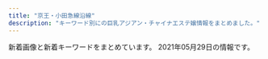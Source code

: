 ```yaml
---
title: "京王・小田急線沿線"
description: "キーワード別にの巨乳アジアン・チャイナエステ嬢情報をまとめました。"
---
```


新着画像と新着キーワードをまとめています。
2021年05月29日の情報です。

<DmmAffiliateIns />
<KeywordTable
  shops={
    [
    {
        "url": "http://www.ginnosuzu.relaxjp.info/",
        "name": "\u9280\u306e\u9234",
        "station": "\u5e9c\u4e2d\u99c5",
        "keywords": {
            "86": 2,
            "C": 1,
            "87": 1,
            "D": 2
        },
        "img_links": [
            "http://www.ginnosuzu.relaxjp.info/files/002.jpg",
            "http://www.ginnosuzu.relaxjp.info/images/s1.png",
            "http://www.ginnosuzu.relaxjp.info/images/tel.jpg",
            "http://www.ginnosuzu.relaxjp.info/images/sys.jpg",
            "http://www.ginnosuzu.relaxjp.info/files/003.jpg",
            "http://www.ginnosuzu.relaxjp.info/files/001.jpg",
            "http://www.ginnosuzu.relaxjp.info/images/int2.jpg",
            "http://www.ginnosuzu.relaxjp.info/images/int3.jpg",
            "http://www.ginnosuzu.relaxjp.info/images/staff_t.jpg",
            "http://www.ginnosuzu.relaxjp.info/images/h_line.jpg",
            "http://www.ginnosuzu.relaxjp.info/images/mobile.jpg",
            "http://www.ginnosuzu.relaxjp.info/images/tg.jpg",
            "http://www.ginnosuzu.relaxjp.info/images/int1.jpg",
            "http://www.ginnosuzu.relaxjp.info/images/head.jpg",
            "http://www.ginnosuzu.relaxjp.info/images/interior_t.jpg",
            "http://www.ginnosuzu.relaxjp.info/images/news.png"
        ]
    },
    {
        "url": "https://www.land-prince.work/",
        "keywords": {},
        "station": "\u5e61\u30f6\u8c37\u99c5\u5357\u53e3",
        "img_links": [
            "https://www.land-prince.work/images/interior_t.jpg",
            "https://www.land-prince.work/images/news.jpg",
            "https://www.land-prince.work/img/eri2.jpg",
            "https://www.land-prince.work/images/sisu.jpg",
            "https://www.land-prince.work/images/b1.jpg",
            "https://www.land-prince.work/images/int1.jpg",
            "https://www.land-prince.work/images/mobile.jpg",
            "https://www.land-prince.work/img/yuyu2.jpg",
            "https://www.land-prince.work/images/b2.jpg",
            "https://www.land-prince.work/img/rio1.jpg",
            "https://www.land-prince.work/img/yuri1.jpg",
            "https://www.land-prince.work/img/eri1.jpg",
            "https://www.land-prince.work/images/staff_t.jpg",
            "https://www.land-prince.work/img/mina1.jpg",
            "https://www.land-prince.work/images/head.jpg",
            "https://www.land-prince.work/images/int2.jpg",
            "https://www.land-prince.work/images/8.jpg",
            "https://www.land-prince.work/images/rec1.jpg",
            "https://www.land-prince.work/images/7.jpg",
            "https://www.land-prince.work/img/yuri2.jpg",
            "https://www.land-prince.work/images/b3.jpg",
            "https://www.land-prince.work/images/5.jpg",
            "https://www.land-prince.work/images/1.jpg",
            "https://www.land-prince.work/images/sys1.jpg",
            "https://www.land-prince.work/img/riri1.jpg",
            "https://www.land-prince.work/images/s1.png",
            "https://www.land-prince.work/images/3.jpg",
            "https://www.land-prince.work/images/4.jpg",
            "https://www.land-prince.work/images/tel.jpg",
            "https://www.land-prince.work/img/yuki1.jpg",
            "https://www.land-prince.work/images/2.jpg",
            "https://www.land-prince.work/img/yuyu1.jpg",
            "https://www.land-prince.work/images/rtel.jpg",
            "https://www.land-prince.work/img/tomo1.jpg",
            "https://www.land-prince.work/images/6.jpg",
            "https://www.land-prince.work/images/sys2.jpg"
        ],
        "name": "\u30e9\u30f3\u30c9\u30d7\u30ea\u30f3\u30b9"
    },
    {
        "img_links": [
            "http://www.goldsea.work/staff/yuki.jpg",
            "http://www.goldsea.work/staff/riko2.jpg",
            "http://www.goldsea.work/staff/yuki2.jpg",
            "http://www.goldsea.work/staff/rika2.jpg",
            "http://www.goldsea.work/staff/nao.jpg",
            "http://www.goldsea.work/img/pic/int2.jpg",
            "http://www.goldsea.work/staff/riko1.jpg",
            "http://www.goldsea.work/staff/rika.jpg",
            "http://www.goldsea.work/staff/risa1.jpg",
            "http://www.goldsea.work/staff/risa.jpg",
            "http://www.goldsea.work/staff/koko1.jpg",
            "http://www.goldsea.work/img/pic/int3.jpg",
            "http://www.goldsea.work/staff/nao2.jpg",
            "http://www.goldsea.work/staff/mayu1.jpg",
            "http://www.goldsea.work/staff/yuki1.jpg",
            "http://www.goldsea.work/img/pic/slide_12.jpg",
            "http://www.goldsea.work/staff/mayu2.jpg",
            "http://www.goldsea.work/staff/riko.jpg",
            "http://www.goldsea.work/staff/rika1.jpg",
            "http://www.goldsea.work/img/loader.png",
            "http://www.goldsea.work/staff/nao1.jpg",
            "http://www.goldsea.work/staff/mayu.jpg",
            "http://www.goldsea.work/staff/koko.jpg",
            "http://www.goldsea.work/img/pic/int1.jpg",
            "http://www.goldsea.work/staff/koko2.jpg",
            "http://www.goldsea.work/img/pic/slide_11.jpg"
        ],
        "station": "\u767b\u6238\u99c5",
        "keywords": {
            "87": 1,
            "D": 4,
            "89": 1,
            "C": 4,
            "E": 4,
            "86": 2,
            "83": 1,
            "F": 2,
            "85": 1,
            "84": 1
        },
        "name": "Stylish",
        "url": "http://www.goldsea.work/"
    },
    {
        "name": "\u30eb\u30fc\u30ca",
        "keywords": {
            "84": 1,
            "C": 1,
            "87": 1,
            "E": 1
        },
        "station": "\u3064\u3064\u3058\u30f6\u4e18\u99c5\u5317\u53e3",
        "img_links": [
            "http://luna.ebb.jp/qr.jpg",
            "http://luna.ebb.jp/images/tel.png",
            "http://luna.ebb.jp/images/nav_link02.png",
            "http://luna.ebb.jp/images/nav_link06.png",
            "http://luna.ebb.jp/images/pagetop.png",
            "http://luna.ebb.jp/2/uploadimg/1620482919.jpg",
            "http://luna.ebb.jp/images/tit_pick.png",
            "http://luna.ebb.jp/images/call.png",
            "http://luna.ebb.jp/images/nav_link05.png",
            "http://luna.ebb.jp/images/nav_link04.png",
            "http://luna.ebb.jp/2/uploadimg/1622184590.jpg",
            "http://luna.ebb.jp/images/nav_link01.png",
            "http://luna.ebb.jp/images/side_mobile.jpg",
            "http://luna.ebb.jp/2/uploadimg/1620491495.jpeg",
            "http://luna.ebb.jp/images/nav_link03.png"
        ],
        "url": "http://luna.ebb.jp/"
    },
    {
        "station": "\u8056\u8e5f\u685c\u30f6\u4e18\u99c5\u897f\u53e3",
        "url": "https://tama-mensesthe.com/",
        "keywords": {
            "92": 24,
            "87": 12,
            "88": 12,
            "86": 12,
            "90": 72
        },
        "name": "Lotus \uff5e\u30ed\u30fc\u30bf\u30b9\uff5e",
        "img_links": [
            "https://tama-mensesthe.com/room/2-l.jpg",
            "https://tama-mensesthe.com/images/header3.png",
            "https://tama-mensesthe.com/menu/blog.png",
            "https://tama-mensesthe.com/staff/mimi-l1.jpg",
            "https://tama-mensesthe.com/button/blog.png",
            "https://tama-mensesthe.com/staff/mirai-l1.jpg",
            "https://tama-mensesthe.com/staff/momo-s2.jpg",
            "https://tama-mensesthe.com/room/3-l.jpg",
            "https://kannai-mensesthe.com/images/footer-l.png",
            "https://tama-mensesthe.com/room/esthe1.jpg",
            "https://tama-mensesthe.com/staff/coco-l1.jpg",
            "https://tama-mensesthe.com/room/1-s.jpg",
            "https://tama-mensesthe.com/link/mens-esthe.png",
            "https://tama-mensesthe.com/icon/yelp.png",
            "https://tama-mensesthe.com/images/footer-l.png",
            "https://tama-mensesthe.com/staff/mirai-s1.jpg",
            "https://tama-mensesthe.com/room/1-l.jpg",
            "https://hamamatsucho-esthe.work/icon/twitter.png",
            "https://tama-mensesthe.com/staff/nana-l1.jpg",
            "https://tama-mensesthe.com/images/main-sp.jpg",
            "https://tama-mensesthe.com/staff/nana-s1.jpg",
            "https://tama-mensesthe.com/2020/07/04/eri-s1.jpg",
            "https://tama-mensesthe.com//images/footer-r.png",
            "https://tama-mensesthe.com/staff/aya-l1.jpg",
            "https://tama-mensesthe.com/menu/info.png",
            "https://tama-mensesthe.com/2020/10/06/mirai-s1.jpg",
            "https://tama-mensesthe.com/images/main1.jpg",
            "https://tama-mensesthe.com/menu/staff.png",
            "https://tama-mensesthe.com/staff/eri-s1.jpg",
            "https://tama-mensesthe.com/staff/yuyu-l1.jpg",
            "https://tama-mensesthe.com/staff/miki-l1.jpg",
            "https://tama-mensesthe.com/staff/eri-l1.jpg",
            "https://tama-mensesthe.com/staff/momo-l1.jpg",
            "https://tama-mensesthe.com/room/4-l.jpg",
            "https://tama-mensesthe.com/button/staff.png",
            "https://tama-mensesthe.com/2020/01/15/momo-s1.jpg",
            "https://tama-mensesthe.com/images/clear.png",
            "https://tama-mensesthe.com/staff/yuri-s1.jpg",
            "https://tama-mensesthe.com/button/home.png",
            "https://tama-mensesthe.com/staff/momo-l2.jpg",
            "https://tama-mensesthe.com/menu/home.png",
            "https://tama-mensesthe.com/room/esthe2.jpg",
            "https://tama-mensesthe.com/2020/10/06/aya-s1.jpg",
            "https://tama-mensesthe.com/room/esthe3.jpg",
            "https://tama-mensesthe.com/staff/miki-s1.jpg",
            "https://tama-mensesthe.com/staff/yuyu-s1.jpg",
            "https://tama-mensesthe.com/staff/yuri-l1.jpg",
            "https://hamamatsucho-esthe.work/icon/line.png",
            "https://tama-mensesthe.com/staff/yumi-l1.jpg",
            "https://tama-mensesthe.com/staff/momo-s1.jpg",
            "https://tama-mensesthe.com/staff/coco-s1.jpg",
            "https://tama-mensesthe.com/2019/12/25/miki-s1.jpg",
            "https://hamamatsucho-esthe.work/icon/facebook.png",
            "https://tama-mensesthe.com/room/4-s.jpg",
            "https://kannai-mensesthe.com//images/footer-r.png",
            "https://tama-mensesthe.com/staff/mimi-s1.jpg",
            "https://tama-mensesthe.com/room/3-s.jpg",
            "https://tama-mensesthe.com/staff/yumi-s1.jpg",
            "https://tama-mensesthe.com/2020/10/24/yumi-s1.jpg",
            "https://tama-mensesthe.com/room/2-s.jpg",
            "https://tama-mensesthe.com/staff/aya-s1.jpg"
        ]
    },
    {
        "station": "\u5343\u6b73\u8239\u6a4b\u99c5\u5357\u53e3",
        "img_links": [],
        "keywords": {},
        "url": "http://salon-rlx.com/",
        "name": "\u8776\u821e"
    },
    {
        "url": "http://www.vivi.esjp.site/",
        "station": "\u5343\u6b73\u70cf\u5c71\u99c5\u5317\u53e3",
        "img_links": [
            "http://www.vivi.esjp.site/images/top.png",
            "http://www.vivi.esjp.site/files/005.jpg",
            "http://www.vivi.esjp.site/files/003-02.jpg",
            "http://www.vivi.esjp.site/images/shop/shop03.jpg",
            "http://www.vivi.esjp.site/images/link_line.png",
            "http://www.vivi.esjp.site/images/bj3.png",
            "http://www.vivi.esjp.site/images/shop/shop01.jpg",
            "http://www.vivi.esjp.site/files/001-02.jpg",
            "http://www.vivi.esjp.site/images/mobile.jpg",
            "http://www.vivi.esjp.site/images/girl-z2.jpg",
            "http://www.vivi.esjp.site/files/001.jpg",
            "http://www.vivi.esjp.site/files/004-02.jpg",
            "http://www.vivi.esjp.site/images/shop/shop04.jpg",
            "http://www.vivi.esjp.site/files/002.jpg",
            "http://www.vivi.esjp.site/images/staff_line.png",
            "http://www.vivi.esjp.site/files/003.jpg",
            "http://www.vivi.esjp.site/images/top_sche.png",
            "http://www.vivi.esjp.site/files/002-02.jpg",
            "http://www.vivi.esjp.site/files/004.jpg",
            "http://www.vivi.esjp.site/images/shop/shop02.jpg",
            "http://www.vivi.esjp.site/files/005-02.jpg",
            "http://www.vivi.esjp.site/images/girl-z1.jpg"
        ],
        "keywords": {
            "D": 4,
            "87": 3,
            "C": 1,
            "88": 2
        },
        "name": "Angel Class\uff5e\u30a8\u30f3\u30b8\u30a7\u30eb\u30af\u30e9\u30b9"
    },
    {
        "url": "http://www.iyasi.work/",
        "img_links": [
            "http://www.iyasi.work/images/mobile.jpg",
            "http://www.iyasi.work/images/tel2.png",
            "http://www.iyasi.work/img/momo1.jpg",
            "http://www.iyasi.work/images/1.jpg",
            "http://www.iyasi.work/img/yuri1.jpg",
            "http://www.iyasi.work/images/3.jpg",
            "http://www.iyasi.work/images/sys1.png",
            "http://www.iyasi.work/images/sys2.png",
            "http://www.iyasi.work/images/tel.jpg",
            "http://www.iyasi.work/images/staff_t.jpg",
            "http://www.iyasi.work/images/interior_t.jpg",
            "http://www.iyasi.work/images/int1.png",
            "http://www.iyasi.work/images/ac1.png",
            "http://www.iyasi.work/images/ta.jpg",
            "http://www.iyasi.work/images/info.png",
            "http://www.iyasi.work/images/2.jpg",
            "http://www.iyasi.work/images/ac2.png",
            "http://www.iyasi.work/images/tel1.png",
            "http://www.iyasi.work/images/line.png",
            "http://www.iyasi.work/images/int2.png",
            "http://www.iyasi.work/images/news.png",
            "http://www.iyasi.work/img/miyuki1.jpg"
        ],
        "station": "\u8abf\u5e03\u99c5\u6771\u53e3",
        "name": "COCORO",
        "keywords": {}
    },
    {
        "img_links": [
            "http://www.ainoyuwaku.esturl.com/files/003.jpg",
            "http://www.ainoyuwaku.esturl.com/files/005-02.jpg",
            "http://www.ainoyuwaku.esturl.com/files/001-02.jpg",
            "http://www.ainoyuwaku.esturl.com/files/004.jpg",
            "http://www.ainoyuwaku.esturl.com/files/004-02.jpg",
            "http://www.ainoyuwaku.esturl.com/img/ac1.jpg",
            "http://www.ainoyuwaku.esturl.com/files/003-02.jpg",
            "http://www.ainoyuwaku.esturl.com/files/002.jpg",
            "http://www.ainoyuwaku.esturl.com/img/ac2.jpg",
            "http://www.ainoyuwaku.esturl.com/img/spacer900x360.png",
            "http://www.ainoyuwaku.esturl.com/files/005.jpg",
            "http://www.ainoyuwaku.esturl.com/files/002-02.jpg",
            "http://www.ainoyuwaku.esturl.com/files/001.jpg",
            "http://www.ainoyuwaku.esturl.com/img/top_sm.jpg",
            "http://www.ainoyuwaku.esturl.com/img/top.jpg",
            "http://www.ainoyuwaku.esturl.com/photo_news/upimg/31737608bbd71ade4d_0.jpg"
        ],
        "url": "http://www.ainoyuwaku.esturl.com/",
        "name": "\u611b\u306e\u8a98\u60d1",
        "station": "\u660e\u5927\u524d\u99c5\u4e2d\u592e\u53e3",
        "keywords": {
            "D": 32,
            "87": 24,
            "86": 16,
            "C": 34
        }
    },
    {
        "img_links": [
            "https://s-botan.tokyo/wp-content/uploads/2020/02/11botan.jpg",
            "https://s-botan.tokyo/wp-content/uploads/2020/02/12botan.jpg",
            "https://s-botan.tokyo/wp-content/themes/este/img/top-img02.png",
            "https://s-botan.tokyo/wp-content/uploads/2020/02/9botan.jpg",
            "https://s-botan.tokyo/wp-content/themes/este/img/2.jpg",
            "https://s-botan.tokyo/wp-content/uploads/2020/02/13botan.jpg",
            "https://s-botan.tokyo/wp-content/themes/este/img/top-img01a.png",
            "https://s-botan.tokyo/wp-content/themes/este/img/top-img05.png",
            "https://s-botan.tokyo/wp-content/themes/este/img/3.jpg",
            "https://s-botan.tokyo/wp-content/themes/este/img/4.jpg",
            "https://s-botan.tokyo/wp-content/themes/este/img/top-img01b.png",
            "https://s-botan.tokyo/wp-content/uploads/2020/02/15botan.jpg",
            "https://s-botan.tokyo/wp-content/uploads/2020/02/5botan.jpg",
            "https://s-botan.tokyo/wp-content/uploads/2020/02/14botan.jpg",
            "https://s-botan.tokyo/wp-content/themes/este/img/1.jpg",
            "https://s-botan.tokyo/wp-content/themes/este/img/tel_footer.png",
            "https://s-botan.tokyo/wp-content/themes/este/img/top-img01.png",
            "https://s-botan.tokyo/wp-content/themes/este/img/tel_header.png",
            "https://s-botan.tokyo/wp-content/uploads/2020/02/16botan.jpg",
            "https://s-botan.tokyo/wp-content/themes/este/img/call.png"
        ],
        "url": "https://s-botan.tokyo/",
        "station": "\u6210\u57ce\u5b66\u5712\u524d\u99c5",
        "keywords": {
            "C": 9,
            "D": 15
        },
        "name": "\u30dc\u30bf\u30f3"
    },
    {
        "station": "\u5343\u6b73\u8239\u6a4b\u99c5\u5317\u53e3",
        "keywords": {
            "D": 3,
            "86": 3
        },
        "url": "http://www.mens-chitose.com/",
        "name": "\u5065\u5eb7\u697d",
        "img_links": [
            "http://www.mens-chitose.com/images/attention.png",
            "http://www.mens-chitose.com/images/coverParts.png",
            "http://www.mens-chitose.com/images/infoSlide01.jpg",
            "http://www.mens-chitose.com/images/concept.jpg",
            "http://www.mens-chitose.com/images/info.jpg",
            "http://www.mens-chitose.com/files/013.jpg",
            "http://www.mens-chitose.com/files/011.jpg",
            "http://www.mens-chitose.com/files/001.jpg"
        ]
    },
    {
        "url": "http://xn--cckzerb5br7a.com/",
        "station": "\u660e\u5927\u524d\u99c5\u4e2d\u592e\u53e3",
        "keywords": {},
        "name": "Free Style \uff5e\u30d5\u30ea\u30fc\u30b9\u30bf\u30a4\u30eb\uff5e",
        "img_links": []
    },
    {
        "keywords": {
            "E": 3,
            "88": 1,
            "90": 1,
            "C": 2,
            "87": 1,
            "91": 1,
            "92": 1
        },
        "img_links": [
            "http://pandora.estheya.com/css/nav/nav-006.jpg",
            "http://pandora.estheya.com/css/staff/staff05.jpg",
            "http://pandora.estheya.com/css/staff/staff02.jpg",
            "http://pandora.estheya.com/css/staff/staff06.jpg",
            "http://pandora.estheya.com/css/top-left02.jpg",
            "http://pandora.estheya.com/css/tel.png",
            "http://pandora.estheya.com/css/baner.jpg",
            "http://pandora.estheya.com/css/staff/staff07.jpg",
            "http://pandora.estheya.com/css/nav/nav-005.jpg",
            "http://pandora.estheya.com/css/nav/nav-002.jpg",
            "http://pandora.estheya.com/css/nav/nav-004.jpg",
            "http://pandora.estheya.com/css/staff/staff04.jpg",
            "http://pandora.estheya.com/css/nav/nav-001.jpg",
            "http://pandora.estheya.com/css/nav/nav-003.jpg",
            "http://pandora.estheya.com/css/osusume01.jpg",
            "http://pandora.estheya.com/css/cam01.jpg"
        ],
        "name": "Pandora -\u30d1\u30f3\u30c9\u30e9-",
        "url": "http://pandora.estheya.com/",
        "station": "\u8abf\u5e03\u99c5\u5317\u53e3"
    },
    {
        "keywords": {
            "85": 2,
            "D": 4,
            "86": 1,
            "87": 1
        },
        "station": "\u7b39\u585a\u99c5\u5317\u53e3",
        "img_links": [
            "http://www.perfect-plan.iesjp.com/images/flash.jpg",
            "http://www.perfect-plan.iesjp.com/files/008.jpg",
            "http://www.perfect-plan.iesjp.com/images/top.png",
            "http://www.perfect-plan.iesjp.com/images/staff.png",
            "http://www.perfect-plan.iesjp.com/images/left01.png",
            "http://www.perfect-plan.iesjp.com/images/ta.png",
            "http://www.perfect-plan.iesjp.com/files/007.jpg",
            "http://www.perfect-plan.iesjp.com/files/005.jpg",
            "http://www.perfect-plan.iesjp.com/images/mobile.png",
            "http://www.perfect-plan.iesjp.com/images/interior_bg.png",
            "http://www.perfect-plan.iesjp.com/images/interior.png",
            "http://www.perfect-plan.iesjp.com/files/001.jpg"
        ],
        "name": "\u30d1\u30fc\u30d5\u30a7\u30af\u30c8\u30fb\u30d7\u30e9\u30f3",
        "url": "http://www.perfect-plan.iesjp.com/"
    },
    {
        "station": "JR\u7a32\u7530\u5824\u99c5",
        "name": "\u611b\u4e0a\u7537 -\u3042\u3044\u3046\u3048\u304a-",
        "img_links": [
            "http://ayiyu.work/images/mobile.png",
            "http://ayiyu.work/img/ruru1.jpg",
            "http://ayiyu.work/images/2.jpg",
            "http://ayiyu.work/images/s2.jpg",
            "http://ayiyu.work/staff/mari.jpg",
            "http://ayiyu.work/staff/yuyu.jpg",
            "http://ayiyu.work/staff/ayu.jpg",
            "http://ayiyu.work/images/staff_t.png",
            "http://ayiyu.work/images/news.png",
            "http://ayiyu.work/images/s1.png",
            "http://ayiyu.work/img/ayu1.jpg",
            "http://ayiyu.work/images/head.jpg",
            "http://ayiyu.work/images/3.jpg",
            "http://ayiyu.work/img/yuyu1.jpg",
            "http://ayiyu.work/images/interior_t.png",
            "http://ayiyu.work/images/int2.png",
            "http://ayiyu.work/images/s1.jpg",
            "http://ayiyu.work/images/1.jpg",
            "http://ayiyu.work/images/4.jpg",
            "http://ayiyu.work/images/line.png",
            "http://ayiyu.work/staff/yuki.jpg",
            "http://ayiyu.work/img/mari1.jpg",
            "http://ayiyu.work/images/int1.png",
            "http://ayiyu.work/img/yuki1.jpg",
            "http://ayiyu.work/staff/ruru.jpg",
            "http://ayiyu.work/images/5.jpg",
            "http://ayiyu.work/images/sys.png",
            "http://ayiyu.work/img/yuyu2.jpg"
        ],
        "url": "http://ayiyu.work/",
        "keywords": {}
    },
    {
        "station": "\u72db\u6c5f\u99c5\u5317\u53e3",
        "name": "\u685c\u306e\u604b",
        "keywords": {
            "\u30bb\u30af\u30b7\u30fc": 2
        },
        "url": "http://ciretuyghr.xyz/",
        "img_links": [
            "http://ciretuyghr.xyz/uploads/171031/1-1G0311G4095M.jpg",
            "http://ciretuyghr.xyz/uploads/180612/1-1P6121601061c.jpg",
            "http://ciretuyghr.xyz/templets/default/pc/picture/s_news.png",
            "http://ciretuyghr.xyz/templets/default/pc/picture/staffs.png",
            "http://ciretuyghr.xyz/templets/default/pc/picture/face.png",
            "http://ciretuyghr.xyz/uploads/171031/1-1G0311G531445.jpg",
            "http://ciretuyghr.xyz/uploads/210426/1-210426093246141.jpg",
            "http://ciretuyghr.xyz/uploads/210206/1-21020610151M36.jpg",
            "http://ciretuyghr.xyz/templets/default/pc/picture/s_staff.png",
            "http://ciretuyghr.xyz/templets/default/pc/picture/s_pick.png",
            "http://ciretuyghr.xyz/uploads/191113/1-191113144F3914.jpg",
            "http://ciretuyghr.xyz/uploads/210217/1-21021FT436426.jpg",
            "http://ciretuyghr.xyz/uploads/191211/1-19121110204J35.jpg",
            "http://ciretuyghr.xyz/uploads/171031/1-1G0311G344914.jpg",
            "http://ciretuyghr.xyz/uploads/171031/1-1G0311G556445.jpg",
            "http://ciretuyghr.xyz/uploads/171031/1-1G0311G505933.jpg",
            "http://ciretuyghr.xyz/uploads/171110/1-1G110140540357.jpg",
            "http://ciretuyghr.xyz/uploads/210406/1-2104060U5425L.jpg",
            "http://ciretuyghr.xyz/uploads/171110/1-1G11014060CG.jpg",
            "http://ciretuyghr.xyz/uploads/allimg/180612/1-1P612160305350.jpg",
            "http://ciretuyghr.xyz/uploads/210315/1-210315094215216.jpg",
            "http://ciretuyghr.xyz/uploads/191203/1-191203164559604.jpg",
            "http://ciretuyghr.xyz/uploads/171110/1-1G1101405143V.jpg",
            "http://ciretuyghr.xyz/uploads/210306/1-21030612325V26.jpg",
            "http://ciretuyghr.xyz/templets/default/pc/picture/end1.jpg",
            "http://ciretuyghr.xyz/uploads/191113/1-191113150325Y4.jpg",
            "http://ciretuyghr.xyz/uploads/180612/1-1P612160029349.jpg"
        ]
    },
    {
        "img_links": [
            "http://iyashien-est.com/images/room/photo01.jpg",
            "http://iyashien-est.com/girl/16.jpg",
            "http://iyashien-est.com/images/staff.jpg",
            "http://iyashien-est.com/girl/4.jpg",
            "http://iyashien-est.com/girl/5.jpg",
            "http://iyashien-est.com/images/room/photo04.jpg",
            "http://iyashien-est.com/images/room/photo03.jpg",
            "http://iyashien-est.com/girl/8.jpg",
            "http://iyashien-est.com/images/index.jpg",
            "http://iyashien-est.com/images/capinfo.jpg",
            "http://iyashien-est.com/girl/2.jpg",
            "http://iyashien-est.com/girl/3.jpg",
            "http://iyashien-est.com/girl/7.jpg",
            "http://iyashien-est.com/images/room/photo02.jpg",
            "http://iyashien-est.com/girl/9.jpg"
        ],
        "keywords": {
            "C": 7
        },
        "station": "\u5e9c\u4e2d\u99c5\u5357\u53e3",
        "name": "\u7652\u3057\u82d1",
        "url": "http://iyashien-est.com/"
    },
    {
        "name": "\u30ec\u30a4\u30f3\u30dc\u30fc",
        "url": "https://es-relax.tokyo/",
        "img_links": [
            "https://es-relax.tokyo/wp-content/themes/este/img/top-img01.png",
            "https://es-relax.tokyo/wp-content/uploads/2020/12/87612rainbow.jpg",
            "https://es-relax.tokyo/wp-content/themes/este/img/2.jpg",
            "https://es-relax.tokyo/wp-content/themes/este/img/top-img01a.png",
            "https://es-relax.tokyo/wp-content/uploads/2020/11/908271rainbow.jpg",
            "https://es-relax.tokyo/wp-content/uploads/2021/02/9876rainbow.jpg",
            "https://es-relax.tokyo/wp-content/uploads/2020/02/897621rainbow.jpg",
            "https://es-relax.tokyo/wp-content/uploads/2020/10/11rainbow.jpg",
            "https://es-relax.tokyo/wp-content/uploads/2020/02/87261rainbow.jpg",
            "https://es-relax.tokyo/wp-content/themes/este/img/top-img04.png",
            "https://es-relax.tokyo/wp-content/themes/este/img/4.jpg",
            "https://es-relax.tokyo/wp-content/themes/este/img/top-img01b.png",
            "https://es-relax.tokyo/wp-content/uploads/2021/04/56786rainbow.jpg",
            "https://es-relax.tokyo/wp-content/uploads/2020/02/1rainbow-1.jpg",
            "https://es-relax.tokyo/wp-content/themes/este/img/3.jpg",
            "https://es-relax.tokyo/wp-content/themes/este/img/call.png",
            "https://es-relax.tokyo/wp-content/uploads/2021/05/q1324876rainbow.jpg",
            "https://es-relax.tokyo/wp-content/themes/este/img/tel_header.png",
            "https://es-relax.tokyo/wp-content/themes/este/img/1.jpg",
            "https://es-relax.tokyo/wp-content/themes/este/img/top-img02.png",
            "https://es-relax.tokyo/wp-content/uploads/2020/02/8976218rainbow.jpg",
            "https://es-relax.tokyo/wp-content/themes/este/img/tel_footer.png"
        ],
        "station": "\u5343\u6b73\u70cf\u5c71\u99c5\u5317\u53e3",
        "keywords": {
            "E": 17,
            "D": 10,
            "F": 6
        }
    },
    {
        "img_links": [],
        "name": "Blue Moon",
        "url": "http://bluemoon.ests.jp/",
        "station": "\u8abf\u5e03\u99c5\u6771\u53e3",
        "keywords": {}
    },
    {
        "keywords": {
            "87": 6,
            "90": 2,
            "E": 6,
            "F": 2,
            "88": 6,
            "D": 6
        },
        "name": "\u6708\u306e\u96eb",
        "url": "http://hatagayalove.xyz/",
        "img_links": [
            "http://hatagayalove.xyz/files/021caf5.jpg",
            "http://hatagayalove.xyz/files/020b7ea.jpg",
            "http://hatagayalove.xyz/files/001b7ea.jpg",
            "http://hatagayalove.xyz/files/003-0338e3.jpg",
            "http://hatagayalove.xyz/files/003b7ea.jpg",
            "http://hatagayalove.xyz/files/002-03d289.jpg",
            "http://hatagayalove.xyz/files/019b7ea.jpg",
            "http://hatagayalove.xyz/files/002b7ea.jpg",
            "http://hatagayalove.xyz/files/020011d.jpg",
            "http://hatagayalove.xyz/files/002d289.jpg",
            "http://hatagayalove.xyz/files/020-02011d.jpg",
            "http://hatagayalove.xyz/files/002caf5.jpg",
            "http://hatagayalove.xyz/images/backlist.jpg",
            "http://hatagayalove.xyz/files/019-02f705.jpg",
            "http://hatagayalove.xyz/images/top011d.jpg",
            "http://hatagayalove.xyz/images/girl_bt.jpg",
            "http://hatagayalove.xyz/files/023d289.jpg",
            "http://hatagayalove.xyz/images/bjs3.jpg",
            "http://hatagayalove.xyz/files/003caf5.jpg",
            "http://hatagayalove.xyz/images/topf705.jpg",
            "http://hatagayalove.xyz/files/00138e3.jpg",
            "http://hatagayalove.xyz/files/00338e3.jpg",
            "http://hatagayalove.xyz/files/021-02d289.jpg",
            "http://hatagayalove.xyz/files/003-0238e3.jpg",
            "http://hatagayalove.xyz/files/021d289.jpg",
            "http://hatagayalove.xyz/files/019-03f705.jpg",
            "http://hatagayalove.xyz/files/020caf5.jpg",
            "http://hatagayalove.xyz/images/staff_line.jpg",
            "http://hatagayalove.xyz/files/023caf5.jpg",
            "http://hatagayalove.xyz/images/top38e3.jpg",
            "http://hatagayalove.xyz/images/pick.jpg",
            "http://hatagayalove.xyz/files/019f705.jpg",
            "http://hatagayalove.xyz/files/001-0238e3.jpg",
            "http://hatagayalove.xyz/files/019caf5.jpg",
            "http://hatagayalove.xyz/files/021-03d289.jpg",
            "http://hatagayalove.xyz/images/topb7ea.jpg",
            "http://hatagayalove.xyz/files/021b7ea.jpg",
            "http://hatagayalove.xyz/images/topd289.jpg",
            "http://hatagayalove.xyz/files/023b7ea.jpg",
            "http://hatagayalove.xyz/files/002-02d289.jpg",
            "http://hatagayalove.xyz/files/020-03011d.jpg",
            "http://hatagayalove.xyz/images/topcaf5.jpg",
            "http://hatagayalove.xyz/images/news1.jpg",
            "http://hatagayalove.xyz/files/023-02d289.jpg",
            "http://hatagayalove.xyz/images/top60df.jpg",
            "http://hatagayalove.xyz/files/001caf5.jpg",
            "http://hatagayalove.xyz/files/001-0338e3.jpg",
            "http://hatagayalove.xyz/files/023-03d289.jpg"
        ],
        "station": "\u5e61\u30f6\u8c37\u99c5\u5317\u53e3"
    },
    {
        "name": "\u5b89\u5fc3\u5802",
        "img_links": [
            "http://www.fuafua.info/images/maga.png",
            "http://www.fuafua.info/images/mobile.jpg",
            "http://www.fuafua.info/images/w-2.jpg",
            "http://www.fuafua.info/images/r03.jpg",
            "http://www.fuafua.info/images/yuka.jpg",
            "http://www.fuafua.info/images/m1.jpg",
            "http://www.fuafua.info/images/r01.jpg",
            "http://www.fuafua.info/images/ll.jpg",
            "http://www.fuafua.info/images/m2.jpg",
            "http://www.fuafua.info/images/aym.jpg",
            "http://www.fuafua.info/images/r02.jpg",
            "http://www.fuafua.info/images/tstaff.jpg",
            "http://www.fuafua.info/images/w-4.jpg",
            "http://www.fuafua.info/images/mihao.jpg"
        ],
        "station": "\u8abf\u5e03\u99c5\u5317\u53e3",
        "keywords": {},
        "url": "http://www.fuafua.info/"
    },
    {
        "station": "\u7b39\u585a\u99c5\u5317\u53e3",
        "url": "http://happy.rankuens.com/",
        "name": "\u30cf\u30d4\u30cd\u30b9",
        "keywords": {
            "E": 3,
            "D": 2,
            "89": 2,
            "91": 2
        },
        "img_links": [
            "http://happy.rankuens.com/css/staff/staff04-a.png",
            "http://happy.rankuens.com/css/baner03.jpg",
            "http://happy.rankuens.com/css/osusume01.png",
            "http://happy.rankuens.com/css/staff/staff05-a.png",
            "http://happy.rankuens.com/css/c01.png",
            "http://happy.rankuens.com/css/staff/staff02.png",
            "http://happy.rankuens.com/css/staff/staff03.png",
            "http://happy.rankuens.com/css/staff/staff04.png",
            "http://happy.rankuens.com/css/staff/staff02-a.png",
            "http://happy.rankuens.com/css/nav/nav-004.png",
            "http://happy.rankuens.com/css/tel.png",
            "http://happy.rankuens.com/css/staff/staff01-a.png",
            "http://happy.rankuens.com/css/nav/nav-003.png",
            "http://happy.rankuens.com/css/top03.png",
            "http://happy.rankuens.com/css/nav/nav-006.png",
            "http://happy.rankuens.com/css/nav/nav-001.png",
            "http://happy.rankuens.com/css/staff/staff05.png",
            "http://happy.rankuens.com/css/staff/staff01.png",
            "http://happy.rankuens.com/css/nav/nav-002.png",
            "http://happy.rankuens.com/css/staff/staff03-a.png",
            "http://happy.rankuens.com/css/nav/nav-005.png"
        ]
    },
    {
        "station": "\u767b\u6238\u99c5\u751f\u7530\u7dd1\u5730\u53e3",
        "img_links": [
            "http://www.tukinohikai.xyz/uploads/210222/1-210222113331928.jpg",
            "http://www.tukinohikai.xyz/uploads/210222/1-21022216060D43.jpg",
            "http://www.tukinohikai.xyz/uploads/210222/1-210222120QYH.jpg"
        ],
        "name": "Alice \uff5e\u30a2\u30ea\u30b9\uff5e",
        "url": "http://www.tukinohikai.xyz/",
        "keywords": {
            "F": 1,
            "86": 1,
            "88": 1,
            "D": 2
        }
    },
    {
        "name": "\u30c1\u30e3\u30fc\u30df\u30f3\u30b0",
        "url": "http://inadazutsumi.work/",
        "station": "JR\u7a32\u7530\u5824\u99c5",
        "img_links": [
            "http://inadazutsumi.work/images/g4.jpg",
            "http://inadazutsumi.work/images/g3.jpg",
            "http://inadazutsumi.work/images/mobile.jpg",
            "http://inadazutsumi.work/images/g2.jpg",
            "http://inadazutsumi.work/images/g1.jpg",
            "http://inadazutsumi.work/images/g5.jpg",
            "http://inadazutsumi.work/images/top.jpg",
            "http://inadazutsumi.work/images/zi_staff.png",
            "http://inadazutsumi.work/images/g0.jpg",
            "http://inadazutsumi.work/images/tel.jpg"
        ],
        "keywords": {}
    },
    {
        "name": "Lilac \uff5e\u30e9\u30a4\u30e9\u30c3\u30af\uff5e",
        "url": "http://cattleya427.com/lilac/index.html",
        "keywords": {},
        "img_links": [
            "http://cattleya427.com/lilac/img/image122.jpg",
            "http://cattleya427.com/lilac/img/image13.jpg",
            "http://cattleya427.com/lilac/img/image111.jpg",
            "http://cattleya427.com/lilac/img/image11.jpg",
            "http://cattleya427.com/lilac/img/image14.jpg",
            "http://cattleya427.com/lilac/img/image125.jpg",
            "http://cattleya427.com/lilac/img/image139.jpg",
            "http://cattleya427.com/lilac/img/image140.jpg",
            "http://cattleya427.com/lilac/img/image12.jpg",
            "http://cattleya427.com/lilac/img/image110.jpg",
            "http://cattleya427.com/lilac/img/image107.jpg",
            "http://cattleya427.com/lilac/img/image142.jpg",
            "http://cattleya427.com/lilac/img/image124.jpg",
            "http://cattleya427.com/lilac/img/image104.jpg",
            "http://cattleya427.com/lilac/img/image15.jpg",
            "http://cattleya427.com/lilac/img/image106.jpg",
            "http://cattleya427.com/lilac/img/image112.jpg",
            "http://cattleya427.com/lilac/img/image105.jpg",
            "http://cattleya427.com/lilac/img/image16.jpg",
            "http://cattleya427.com/lilac/img/image113.jpg",
            "http://cattleya427.com/lilac/img/image141.jpg",
            "http://cattleya427.com/lilac/img/image109.jpg",
            "http://cattleya427.com/lilac/img/image123.jpg",
            "http://cattleya427.com/lilac/img/image108.jpg"
        ],
        "station": "\u660e\u5927\u524d\u99c5\u4e2d\u592e\u53e3"
    },
    {
        "name": "\u840c \uff5e\u3082\u3048\uff5e",
        "img_links": [
            "http://aroma-esthe.in.net/img/cg03.png",
            "http://aroma-esthe.in.net/img/nav-005.png",
            "http://aroma-esthe.in.net/img/tel.png",
            "http://aroma-esthe.in.net/img/nav-001.png",
            "http://aroma-esthe.in.net/img/no.png",
            "http://aroma-esthe.in.net/img/nav-004.png",
            "http://aroma-esthe.in.net/img/top01.png",
            "http://aroma-esthe.in.net/img/nav-002.png",
            "http://aroma-esthe.in.net/img/cg051.png",
            "http://aroma-esthe.in.net/img/cg02.png",
            "http://aroma-esthe.in.net/img/nav-006.png",
            "http://aroma-esthe.in.net/img/cg011.png",
            "http://aroma-esthe.in.net/img/nav-003.png"
        ],
        "station": "\u7b39\u585a\u99c5\u5317\u53e3",
        "url": "http://aroma-esthe.in.net/",
        "keywords": {
            "C": 1,
            "85": 1,
            "86": 3
        }
    },
    {
        "keywords": {
            "E": 2,
            "87": 6,
            "D": 4
        },
        "img_links": [
            "http://soleil.ebb.jp/int1.png",
            "http://soleil.ebb.jp/ryoukihyo.png",
            "http://soleil.ebb.jp/2/uploadimg/1617698276.jpg",
            "http://soleil.ebb.jp/2/uploadimg/1617698146.jpg",
            "http://soleil.ebb.jp/nbj2.jpg",
            "http://soleil.ebb.jp/2/uploadimg/1617698425.jpg",
            "http://soleil.ebb.jp/end.png",
            "http://soleil.ebb.jp/top.png",
            "http://soleil.ebb.jp/s_news.jpg",
            "http://soleil.ebb.jp/mens-esthe1.png",
            "http://soleil.ebb.jp/s_staff.jpg"
        ],
        "url": "http://soleil.ebb.jp/",
        "name": "SOLEIL \uff5e\u30bd\u30ec\u30a4\u30e6\uff5e",
        "station": "\u8056\u8e5f\u685c\u30f6\u4e18\u99c5\u6771\u53e3"
    },
    {
        "station": "\u7b39\u585a\u99c5\u5317\u53e3",
        "url": "http://est-massage.xyz/",
        "name": "Oasis\uff5e\u30aa\u30a2\u30b7\u30b9\uff5e",
        "keywords": {
            "D": 29,
            "88": 5,
            "86": 21,
            "E": 7,
            "83": 6,
            "84": 12,
            "85": 11,
            "87": 3,
            "C": 13
        },
        "img_links": [
            "http://est-massage.xyz/images/sy2.jpg",
            "http://est-massage.xyz/images/r2.jpg",
            "http://est-massage.xyz/images/cg19.jpg",
            "http://est-massage.xyz/images/cg151.jpg",
            "http://est-massage.xyz/images/cg18.jpg",
            "http://est-massage.xyz/images/cg15.jpg",
            "http://est-massage.xyz/images/cg011.jpg",
            "http://est-massage.xyz/images/cg12.jpg",
            "http://est-massage.xyz/images/cg021.jpg",
            "http://est-massage.xyz/images/cg11.jpg",
            "http://est-massage.xyz/images/468_60.png",
            "http://est-massage.xyz/images/cg111.jpg",
            "http://est-massage.xyz/images/cg022.jpg",
            "http://est-massage.xyz/images/cg082.jpg",
            "http://est-massage.xyz/images/cg181.jpg",
            "http://est-massage.xyz/images/cg04.jpg",
            "http://est-massage.xyz/images/cg152.jpg",
            "http://est-massage.xyz/images/cg17.jpg",
            "http://est-massage.xyz/images/cg10.jpg",
            "http://est-massage.xyz/images/cg05.jpg",
            "http://est-massage.xyz/images/cg061.jpg",
            "http://est-massage.xyz/images/cg032.jpg",
            "http://est-massage.xyz/images/cg101.jpg",
            "http://est-massage.xyz/images/cg102.jpg",
            "http://est-massage.xyz/images/cg062.jpg",
            "http://est-massage.xyz/images/head_tell2.png",
            "http://est-massage.xyz/images/88_31.png",
            "http://est-massage.xyz/images/cg02.jpg",
            "http://est-massage.xyz/images/cg072.jpg",
            "http://est-massage.xyz/images/cg031.jpg",
            "http://est-massage.xyz/images/foot_tel.png",
            "http://est-massage.xyz/images/bn02.jpg",
            "http://est-massage.xyz/images/cg052.jpg",
            "http://est-massage.xyz/images/cg191.jpg",
            "http://est-massage.xyz/images/200_40.png",
            "http://est-massage.xyz/images/cg041.jpg",
            "http://est-massage.xyz/images/cg161.jpg",
            "http://est-massage.xyz/images/head_tell.png",
            "http://est-massage.xyz/images/250_50.png",
            "http://est-massage.xyz/images/bn03.jpg",
            "http://est-massage.xyz/images/cg16.jpg",
            "http://est-massage.xyz/images/cg182.jpg",
            "http://est-massage.xyz/images/cg051.jpg",
            "http://est-massage.xyz/images/r3.jpg",
            "http://est-massage.xyz/images/bn01.jpg",
            "http://est-massage.xyz/images/side_tel.png",
            "http://est-massage.xyz/images/r1.jpg",
            "http://est-massage.xyz/images/ncg.jpg",
            "http://est-massage.xyz/images/cg06.jpg",
            "http://est-massage.xyz/images/cg071.jpg",
            "http://est-massage.xyz/images/cg09.jpg",
            "http://est-massage.xyz/images/cg07.jpg",
            "http://est-massage.xyz/images/cg03.jpg",
            "http://est-massage.xyz/images/sy1.jpg"
        ]
    },
    {
        "img_links": [
            "http://www.niihao.xyz/images/lanmu_06.jpg",
            "http://www.niihao.xyz/images/lanmu_03.jpg",
            "http://www.niihao.xyz/images/index-yume_02.jpg",
            "http://www.niihao.xyz/images/l-nav-_staff.jpg",
            "http://www.niihao.xyz/images/staff/aya2.jpg",
            "http://www.niihao.xyz/images/lanmu_07.jpg",
            "http://www.niihao.xyz/images/staff/11.jpg",
            "http://www.niihao.xyz/images/4.jpg",
            "http://www.niihao.xyz/images/index-yume_11.jpg",
            "http://www.niihao.xyz/images/staff/shazhi.jpg",
            "http://www.niihao.xyz/images/index-yume_04.jpg",
            "http://www.niihao.xyz/images/staff/remon.jpg",
            "http://www.niihao.xyz/images/staff/miki.jpeg",
            "http://www.niihao.xyz/images/nav/l-nav-_job.jpg",
            "http://www.niihao.xyz/psd/off.jpg"
        ],
        "station": "\u5e9c\u4e2d\u99c5\u5357\u53e3",
        "name": "\u30cb\u30fc\u30cf\u30aa",
        "url": "http://www.niihao.xyz/",
        "keywords": {}
    },
    {
        "name": "Honey \uff5e\u30cf\u30cb\u30fc\uff5e",
        "keywords": {
            "\u4e73": 3
        },
        "station": "JR\u7a32\u7530\u5824\u99c5",
        "img_links": [
            "http://www.chiretuyiabo.xyz/webstyle/slider-img001.jpg",
            "http://www.chiretuyiabo.xyz/uploads/allimg/201124/1-201124091002.jpg",
            "http://www.chiretuyiabo.xyz/uploads/201116/1-201116092320547.jpg",
            "http://www.chiretuyiabo.xyz/webstyle/m6.jpg",
            "http://www.chiretuyiabo.xyz/uploads/210115/1-21011511145KM.jpg",
            "http://www.chiretuyiabo.xyz/webstyle/rsubt7.png",
            "http://www.chiretuyiabo.xyz/uploads/200706/1-200F6153052L7.jpg",
            "http://www.chiretuyiabo.xyz/webstyle/rsubt4.png",
            "http://www.chiretuyiabo.xyz/webstyle/rsubt6.png",
            "http://www.chiretuyiabo.xyz/webstyle/rsubt2.png",
            "http://www.chiretuyiabo.xyz/uploads/201116/1-201116092F09D.jpg",
            "http://www.chiretuyiabo.xyz/uploads/210115/1-21011511141CY.jpg",
            "http://www.chiretuyiabo.xyz/webstyle/rsubt5.png",
            "http://www.chiretuyiabo.xyz/webstyle/rsubt3.png",
            "http://www.chiretuyiabo.xyz/webstyle/rsubt1.png",
            "http://www.chiretuyiabo.xyz/webstyle/m4.jpg",
            "http://www.chiretuyiabo.xyz/uploads/210115/1-210115111210154.jpg",
            "http://www.chiretuyiabo.xyz/webstyle/tel2.png",
            "http://www.chiretuyiabo.xyz/uploads/210115/1-210115112K52S.jpg",
            "http://www.chiretuyiabo.xyz/uploads/210115/1-21011511143V36.jpg",
            "http://www.chiretuyiabo.xyz/webstyle/m2.jpg",
            "http://www.chiretuyiabo.xyz/uploads/201116/1-2011160926104Z.jpg",
            "http://www.chiretuyiabo.xyz/webstyle/m1.jpg",
            "http://www.chiretuyiabo.xyz/uploads/201116/1-201116092H2128.jpg",
            "http://www.chiretuyiabo.xyz/uploads/201116/1-201116092632O1.jpg",
            "http://www.chiretuyiabo.xyz/uploads/allimg/201105/1-201105125636.jpg",
            "http://www.chiretuyiabo.xyz/uploads/210115/1-210115111154J0.jpg"
        ],
        "url": "http://www.chiretuyiabo.xyz/"
    },
    {
        "station": "\u5e9c\u4e2d\u99c5\u5317\u53e3",
        "keywords": {},
        "img_links": [
            "http://www.celia.work/images/staff_t.jpg",
            "http://www.celia.work/images/menu/staff.jpg",
            "http://www.celia.work/images/b1.jpg",
            "http://www.celia.work/img/riri2.jpg",
            "http://www.celia.work/images/b3.jpg",
            "http://www.celia.work/img/rika2.jpg",
            "http://www.celia.work/images/head.jpg",
            "http://www.celia.work/staff/ami.jpg",
            "http://www.celia.work/img/ami2.jpg",
            "http://www.celia.work/staff/riri.jpg",
            "http://www.celia.work/img/rika1.jpg",
            "http://www.celia.work/images/b2.jpg",
            "http://www.celia.work/images/sys1.jpg",
            "http://www.celia.work/images/sys3.png",
            "http://www.celia.work/img/riri1.jpg",
            "http://www.celia.work/staff/rika.jpg",
            "http://www.celia.work/images/int1.png",
            "http://www.celia.work/images/menu/top.jpg",
            "http://www.celia.work/images/ta.jpg",
            "http://www.celia.work/images/interior_t.jpg",
            "http://www.celia.work/images/int2.png",
            "http://www.celia.work/img/ami1.jpg",
            "http://www.celia.work/images/int3.png",
            "http://www.celia.work/images/sys2.jpg",
            "http://www.celia.work/images/menu/interior.jpg",
            "http://www.celia.work/images/concept.jpg",
            "http://www.celia.work/images/news.jpg"
        ],
        "url": "http://www.celia.work/",
        "name": "RIBBON -\u30ea\u30dc\u30f3-"
    },
    {
        "url": "http://almond.ests.jp/",
        "name": "Lovely",
        "station": "\u5343\u6b73\u70cf\u5c71\u99c5\u5357\u53e3",
        "keywords": {
            "85": 3,
            "C": 12,
            "87": 2,
            "86": 2,
            "D": 7
        },
        "img_links": [
            "http://almond.ests.jp/images/s_face.png",
            "http://almond.ests.jp/images/top.png",
            "http://almond.ests.jp/photos/sites/24/2020/11/2020113018465254.jpg",
            "http://almond.ests.jp/images/line1.jpg",
            "http://almond.ests.jp/images/newicon.png",
            "http://almond.ests.jp/images/line.jpg",
            "http://almond.ests.jp/photos/sites/24/2020/11/2020113018465490.jpg",
            "http://almond.ests.jp/photos/sites/24/2020/11/2020113018465347.jpg",
            "http://almond.ests.jp/photos/sites/24/2021/03/2021032511211062.jpg",
            "http://almond.ests.jp/photos/sites/24/2020/11/2020113018465067.jpg",
            "http://almond.ests.jp/images/s_acc.jpg",
            "http://almond.ests.jp/images/line2.png",
            "http://almond.ests.jp/images/mobile.jpg",
            "http://almond.ests.jp/images/s_news.jpg",
            "http://almond.ests.jp/images/nstaff1.jpg",
            "http://almond.ests.jp/images/nstaff.jpg",
            "http://almond.ests.jp/images/acc1.jpg",
            "http://almond.ests.jp/photos/sites/24/2020/12/2020121413001762.jpg",
            "http://almond.ests.jp/images/s_staff.png",
            "http://almond.ests.jp/photos/sites/24/2021/05/2021051312433326.jpg",
            "http://almond.ests.jp/images/pickicon.jpg"
        ]
    },
    {
        "station": "\u5e9c\u4e2d\u99c5\u5317\u53e3",
        "img_links": [
            "http://www.gekabijin.relaxmens.com/files/001-02.jpg",
            "http://www.gekabijin.relaxmens.com/images/shop/s3.jpg",
            "http://www.gekabijin.relaxmens.com/files/001-03.jpg",
            "http://www.gekabijin.relaxmens.com/files/003-03.jpg",
            "http://www.gekabijin.relaxmens.com/files/003-02.jpg",
            "http://www.gekabijin.relaxmens.com/files/004.jpg",
            "http://www.gekabijin.relaxmens.com/images/shop/s5.jpg",
            "http://www.gekabijin.relaxmens.com/images/r3.jpg",
            "http://www.gekabijin.relaxmens.com/images/shop/s1.jpg",
            "http://www.gekabijin.relaxmens.com/images/shop/s4.jpg",
            "http://www.gekabijin.relaxmens.com/images/shop/s6.jpg",
            "http://www.gekabijin.relaxmens.com/files/004-03.jpg",
            "http://www.gekabijin.relaxmens.com/files/002-03.jpg",
            "http://www.gekabijin.relaxmens.com/files/003.jpg",
            "http://www.gekabijin.relaxmens.com/images/mobile.jpg",
            "http://www.gekabijin.relaxmens.com/files/001.jpg",
            "http://www.gekabijin.relaxmens.com/files/004-02.jpg",
            "http://www.gekabijin.relaxmens.com/files/002.jpg",
            "http://www.gekabijin.relaxmens.com/images/shop/s2.jpg",
            "http://www.gekabijin.relaxmens.com/files/002-02.jpg"
        ],
        "url": "http://www.gekabijin.relaxmens.com/",
        "keywords": {
            "87": 16,
            "C": 12,
            "D": 16
        },
        "name": "\u6708\u4e0b\u7f8e\u4eba"
    },
    {
        "keywords": {},
        "url": "http://esthegt.xyz/yac/",
        "station": "\u8abf\u5e03\u99c5\u6771\u53e3",
        "name": "\u3084\u3059\u3089\u304e",
        "img_links": [
            "http://esthegt.xyz/yac/girl/g07.png",
            "http://esthegt.xyz/yac/images/bar-4.png",
            "http://esthegt.xyz/yac/images/tt.png",
            "http://esthegt.xyz/yac/images/button-3.png",
            "http://esthegt.xyz/yac/girl/8.jpg",
            "http://esthegt.xyz/yac/images/bar-3.png",
            "http://esthegt.xyz/yac/girl/g08.png",
            "http://esthegt.xyz/yac/images/footer.png",
            "http://esthegt.xyz/yac/images/button-4.png",
            "http://esthegt.xyz/yac/girl/6.jpg",
            "http://esthegt.xyz/yac/images/button-6.png",
            "http://esthegt.xyz/yac/images/bar-2.png",
            "http://esthegt.xyz/yac/girl/9.jpg",
            "http://esthegt.xyz/yac/images/bar-5.png",
            "http://esthegt.xyz/yac/images/bar-1.png",
            "http://esthegt.xyz/yac/images/button-2.png",
            "http://esthegt.xyz/yac/girl/7.jpg",
            "http://esthegt.xyz/yac/girl/g06.png",
            "http://esthegt.xyz/yac/images/button-1.png",
            "http://esthegt.xyz/yac/images/button-5.png",
            "http://esthegt.xyz/yac/images/bar-6.png"
        ]
    },
    {
        "station": "\u767b\u6238\u99c5\u751f\u7530\u7dd1\u5730\u53e3",
        "keywords": {
            "D": 1,
            "C": 1,
            "E": 1,
            "86": 1,
            "92": 1,
            "90": 1
        },
        "name": "Sicily",
        "url": "http://sicily.estheya.com/",
        "img_links": [
            "http://sicily.estheya.com/css/m-top04.jpg",
            "http://sicily.estheya.com/css/staff/staff01.jpg",
            "http://sicily.estheya.com/css/m-head.jpg",
            "http://sicily.estheya.com/images/call.png",
            "http://sicily.estheya.com/css/staff/staff03.jpg",
            "http://sicily.estheya.com/css/cam01.jpg",
            "http://sicily.estheya.com/css/staff/staff02.jpg"
        ]
    },
    {
        "url": "http://hanamizuki.tyo.cm/",
        "img_links": [],
        "keywords": {},
        "station": "\u5e9c\u4e2d\u99c5\u5357\u53e3",
        "name": "\u82b1\u6c34\u6728"
    },
    {
        "keywords": {},
        "url": "http://www.iyashikukan.xyz/",
        "name": "\u7652\u3057\u306e\u7a7a\u9593",
        "img_links": [
            "http://www.iyashikukan.xyz/images/top/t3.png",
            "http://www.iyashikukan.xyz/images/staff/10/2.jpg",
            "http://www.iyashikukan.xyz/images/nav/nav-t-job.jpg",
            "http://www.iyashikukan.xyz/images/top/top-foot_05.png",
            "http://www.iyashikukan.xyz/images/shop/r5.jpg",
            "http://www.iyashikukan.xyz/images/index-rin_04.jpg",
            "http://www.iyashikukan.xyz/images/index-rin_20.jpg",
            "http://www.iyashikukan.xyz/images/lanmu-t-st2.jpg",
            "http://www.iyashikukan.xyz/images/top/top-foot_03.png",
            "http://www.iyashikukan.xyz/images/staff/10/1.jpg",
            "http://www.iyashikukan.xyz/images/top/t2.jpg",
            "http://www.iyashikukan.xyz/images/nav/nav-t-sys.jpg",
            "http://www.iyashikukan.xyz/images/staff/10/mimi.jpg",
            "http://www.iyashikukan.xyz/images/lanmu-t-st.jpg",
            "http://www.iyashikukan.xyz/images/staff/10/satomi.jpg",
            "http://www.iyashikukan.xyz/images/top/t3.jpg",
            "http://www.iyashikukan.xyz/images/top/top-foot_04.png",
            "http://www.iyashikukan.xyz/images/staff/10/nana.jpg",
            "http://www.iyashikukan.xyz/images/index-rin_02.jpg",
            "http://www.iyashikukan.xyz/images/index-rin_16.jpg",
            "http://www.iyashikukan.xyz/images/staff/10/sayaka22.jpg",
            "http://www.iyashikukan.xyz/images/staff/9/39-02a.jpg",
            "http://www.iyashikukan.xyz/images/index-rin_14.jpg"
        ],
        "station": "\u5343\u6b73\u70cf\u5c71\u99c5\u5317\u53e3"
    },
    {
        "station": "\u7b39\u585a\u99c5",
        "name": "\u30bd\u30d5\u30a3\u30a2\u2015",
        "keywords": {
            "87": 1,
            "E": 2,
            "D": 8,
            "C": 1,
            "89": 8,
            "91": 2
        },
        "img_links": [
            "http://www.sasazukaest.xyz/css/top004.jpg",
            "http://www.sasazukaest.xyz/css/staff/staff16-a.png",
            "http://www.sasazukaest.xyz/css/foot-tel.png",
            "http://www.sasazukaest.xyz/css/staff/staff14-a.png",
            "http://www.sasazukaest.xyz/css/staff/staff17.png",
            "http://www.sasazukaest.xyz/css/nav/nav-002.png",
            "http://www.sasazukaest.xyz/css/nav/nav-004.png",
            "http://www.sasazukaest.xyz/css/staff/staff17-a.png",
            "http://www.sasazukaest.xyz/css/staff/staff00001-b.png",
            "http://www.sasazukaest.xyz/css/nav/nav-005.png",
            "http://www.sasazukaest.xyz/css/staff/staff15-b.png",
            "http://www.sasazukaest.xyz/css/staff/staff10-b.png",
            "http://www.sasazukaest.xyz/css/staff/staff14-b.png",
            "http://www.sasazukaest.xyz/css/staff/staff16.png",
            "http://www.sasazukaest.xyz/css/nav/nav-001.png",
            "http://www.sasazukaest.xyz/css/staff/staff00001-c.png",
            "http://www.sasazukaest.xyz/css/staff/staff15.png",
            "http://www.sasazukaest.xyz/css/staff/staff05-a.png",
            "http://www.sasazukaest.xyz/css/staff/staff17-b.png",
            "http://www.sasazukaest.xyz/css/staff/staff10-a.png",
            "http://www.sasazukaest.xyz/css/staff/staff00001-a.png",
            "http://www.sasazukaest.xyz/css/top04.jpg",
            "http://www.sasazukaest.xyz/css/staff/staff08-a.png",
            "http://www.sasazukaest.xyz/css/top002.jpg",
            "http://www.sasazukaest.xyz/css/staff/staff00001.png",
            "http://www.sasazukaest.xyz/css/staff/staff13-b.png",
            "http://www.sasazukaest.xyz/css/staff/staff07-ba.png",
            "http://www.sasazukaest.xyz/css/tel.png",
            "http://www.sasazukaest.xyz/css/staff/staff05.png",
            "http://www.sasazukaest.xyz/css/nav/nav-006.png",
            "http://www.sasazukaest.xyz/css/staff/staff11-a.png",
            "http://www.sasazukaest.xyz/css/staff/staff13-a.png",
            "http://www.sasazukaest.xyz/css/staff/staff16-b.png",
            "http://www.sasazukaest.xyz/css/nav/nav-003.png",
            "http://www.sasazukaest.xyz/css/staff/staff07aa.png",
            "http://www.sasazukaest.xyz/css/staff/staff11-b.png",
            "http://www.sasazukaest.xyz/css/staff/staff15-a.png",
            "http://www.sasazukaest.xyz/css/staff/staff07-aa.png"
        ],
        "url": "http://www.sasazukaest.xyz/"
    },
    {
        "station": "\u5343\u6b73\u70cf\u5c71\u99c5\u5317\u53e3",
        "name": "\u307b\u307c100%",
        "keywords": {
            "D": 165,
            "85": 30,
            "83": 15,
            "87": 90,
            "E": 15,
            "84": 60,
            "C": 45
        },
        "img_links": [
            "https://hobo100per.jpn.vin/images/room2.jpg",
            "https://hobo100per.jpn.vin/images/room4.jpg",
            "https://hobo100per.jpn.vin/images/room1.jpg",
            "https://hobo100per.jpn.vin/images/face_bj2.jpg",
            "https://hobo100per.jpn.vin/photos/sites/64/2020/10/2020102607255898.jpg",
            "https://hobo100per.jpn.vin/images/s_link.jpg",
            "https://hobo100per.jpn.vin/images/end.png",
            "https://hobo100per.jpn.vin/photos/sites/64/2020/11/2020111302073452.jpg",
            "https://hobo100per.jpn.vin/photos/sites/64/2020/10/2020102607255792.jpg",
            "https://hobo100per.jpn.vin/images/news_bj3.jpg",
            "https://hobo100per.jpn.vin/images/top.png",
            "https://hobo100per.jpn.vin/photos/sites/64/2021/01/202101160211441.jpg",
            "https://hobo100per.jpn.vin/photos/sites/64/2020/12/2020120204102727.jpg",
            "https://hobo100per.jpn.vin/images/s_face.jpg",
            "https://hobo100per.jpn.vin/photos/sites/64/2021/04/2021040902115754.jpg",
            "https://hobo100per.jpn.vin/images/s_staff.jpg",
            "https://hobo100per.jpn.vin/images/s_topics.jpg",
            "https://hobo100per.jpn.vin/images/news_bj1.jpg",
            "https://hobo100per.jpn.vin/images/1.png",
            "https://hobo100per.jpn.vin/photos/sites/64/2021/02/2021021405253880.jpg",
            "https://hobo100per.jpn.vin/images/mobile.jpg",
            "https://hobo100per.jpn.vin/images/room3.jpg",
            "https://hobo100per.jpn.vin/photos/sites/64/2021/02/2021022309221643.jpg",
            "https://hobo100per.jpn.vin/photos/sites/64/2020/10/2020102607255627.jpg",
            "https://hobo100per.jpn.vin/photos/sites/64/2021/02/2021020403220683.jpg",
            "https://hobo100per.jpn.vin/photos/sites/64/2020/10/2020102607255738.jpg",
            "https://hobo100per.jpn.vin/photos/sites/64/2021/03/2021031502514054.jpg",
            "https://hobo100per.jpn.vin/photos/sites/64/2021/05/2021051105251986.jpg"
        ],
        "url": "https://hobo100per.jpn.vin/"
    },
    {
        "station": "\u8abf\u5e03\u99c5\u6771\u53e3",
        "img_links": [
            "http://www.mojitojd.xyz/style/bottom_therapist.jpg",
            "http://www.mojitojd.xyz/uploads/allimg/201229/1-2012291A143.jpg",
            "http://www.mojitojd.xyz/style/icon_ranking_01.png",
            "http://www.mojitojd.xyz/uploads/201226/1-201226111JU10.jpg",
            "http://www.mojitojd.xyz/style/head_therapist.jpg",
            "http://www.mojitojd.xyz/style/head_interior.jpg",
            "http://www.mojitojd.xyz/uploads/201229/1-2012291649129B.jpg",
            "http://www.mojitojd.xyz/uploads/201226/1-201226111Q3228.jpg",
            "http://www.mojitojd.xyz/style/mainvisual_02.jpg",
            "http://www.mojitojd.xyz/uploads/allimg/200930/1-200930094123.jpg",
            "http://www.mojitojd.xyz/style/mainvisual_02_s.jpg",
            "http://www.mojitojd.xyz/uploads/201226/1-201226112001463.jpg",
            "http://www.mojitojd.xyz/style/mainvisual_01.jpg",
            "http://www.mojitojd.xyz/style/icon_new.png",
            "http://www.mojitojd.xyz/style/trigger.jpg",
            "http://www.mojitojd.xyz/style/sw_home.png",
            "http://www.mojitojd.xyz/uploads/201226/1-20122611191Q05.jpg",
            "http://www.mojitojd.xyz/uploads/201226/1-201226112111454.jpg",
            "http://www.mojitojd.xyz/uploads/201226/1-2012261A316447.jpg",
            "http://www.mojitojd.xyz/uploads/allimg/200930/1-200930094059.jpg",
            "http://www.mojitojd.xyz/uploads/201226/1-201226111010B0.jpg",
            "http://www.mojitojd.xyz/style/mainvisual_01_s.jpg",
            "http://www.mojitojd.xyz/uploads/allimg/200930/1-200930094039.jpg",
            "http://www.mojitojd.xyz/uploads/201226/1-201226111H3126.jpg",
            "http://www.mojitojd.xyz/style/sw_tel.png",
            "http://www.mojitojd.xyz/uploads/201226/1-2012261120423N.jpg"
        ],
        "keywords": {
            "C": 8,
            "86": 12,
            "90": 6,
            "84": 8,
            "D": 24
        },
        "name": "\u685c",
        "url": "http://www.mojitojd.xyz/"
    },
    {
        "station": "\u5343\u6b73\u70cf\u5c71\u99c5\u5317\u53e3",
        "name": "\u6df1\u4e95\u6c37\u306e\u56fd",
        "url": "http://massage-est.xyz/",
        "keywords": {
            "E": 8,
            "D": 88,
            "86": 96
        },
        "img_links": [
            "http://massage-est.xyz/images/cg06.jpg",
            "http://massage-est.xyz/images/cg03.jpg",
            "http://massage-est.xyz/images/cg061.jpg",
            "http://massage-est.xyz/images/cg01.jpg",
            "http://massage-est.xyz/images/cg04.jpg",
            "http://massage-est.xyz/images/cg11.jpg",
            "http://massage-est.xyz/images/cg07.jpg",
            "http://massage-est.xyz/images/cg051.jpg",
            "http://massage-est.xyz/images/cg031.jpg",
            "http://massage-est.xyz/images/cg081.jpg",
            "http://massage-est.xyz/images/top2.png",
            "http://massage-est.xyz/images/up_100_1_0.jpg",
            "http://massage-est.xyz/images/cg011.jpg",
            "http://massage-est.xyz/images/cg13.jpg",
            "http://massage-est.xyz/images/cg12.jpg",
            "http://massage-est.xyz/images/spacer900x360.png",
            "http://massage-est.xyz/images/cg08.jpg",
            "http://massage-est.xyz/images/cg10.jpg",
            "http://massage-est.xyz/images/cg071.jpg",
            "http://massage-est.xyz/images/cg05.jpg",
            "http://massage-est.xyz/images/cg02.jpg",
            "http://massage-est.xyz/images/sys.jpg",
            "http://massage-est.xyz/images/top.png",
            "http://massage-est.xyz/images/qr.jpg",
            "http://massage-est.xyz/images/cg021.jpg",
            "http://massage-est.xyz/images/spacer300x450.png"
        ]
    },
    {
        "name": "\u30b9\u30df\u30ec",
        "url": "http://simiru.work/",
        "keywords": {
            "D": 3,
            "86": 2,
            "88": 10,
            "E": 9
        },
        "station": "\u767b\u6238\u99c5\u751f\u7530\u7dd1\u5730\u53e3",
        "img_links": [
            "http://simiru.work/uploads/210317/1-21031GA244V4.jpg",
            "http://simiru.work/uploads/allimg/210217/1-21021G45911.jpg",
            "http://simiru.work/webstyle/gobottom.png",
            "http://simiru.work/uploads/allimg/210217/1-21021G45S1.jpg",
            "http://simiru.work/uploads/200706/1-200F616262aV.jpg",
            "http://simiru.work/uploads/allimg/210317/1-21031GA417.jpg",
            "http://simiru.work/uploads/allimg/210217/1-21021G45K7.jpg",
            "http://simiru.work/uploads/200706/1-200F6153052L7.jpg",
            "http://simiru.work/uploads/200706/1-200F6162A1116.jpg",
            "http://simiru.work/uploads/200707/1-200FG022542H.jpg",
            "http://simiru.work/uploads/210217/1-21021G45JWU.jpg",
            "http://simiru.work/uploads/210217/1-21021G45Q5O1.jpg",
            "http://simiru.work/uploads/allimg/210317/1-21031GA150.jpg",
            "http://simiru.work/uploads/210317/1-21031GA143332.jpg",
            "http://simiru.work/uploads/210217/1-21021G45Z0R1.jpg",
            "http://simiru.work/uploads/200706/1-200F6162531Y9.png",
            "http://simiru.work/uploads/allimg/210317/1-21031GA253.jpg",
            "http://simiru.work/uploads/210317/1-21031GT511233.jpg",
            "http://simiru.work/uploads/210317/1-21031GA40b18.jpg"
        ]
    },
    {
        "keywords": {
            "C": 1,
            "87": 1,
            "90": 1,
            "89": 1,
            "E": 1,
            "D": 1
        },
        "url": "http://nene.est888.com/",
        "station": "\u5343\u6b73\u70cf\u5c71\u99c5\u5317\u53e3",
        "name": "NeNe\uff5e\u306d\u306d",
        "img_links": [
            "http://nene.est888.com/css/nav/nav-006.png",
            "http://nene.est888.com/css/nav/nav-004.png",
            "http://nene.est888.com/css/nav/nav-005.png",
            "http://nene.est888.com/css/top01.png",
            "http://nene.est888.com/css/nav/nav-003.png",
            "http://nene.est888.com/css/staff/staff01.jpg",
            "http://nene.est888.com/css/nav/nav-001.png",
            "http://nene.est888.com/css/staff/staff02.jpg",
            "http://nene.est888.com/css/tel.png",
            "http://nene.est888.com/css/nav/nav-002.png",
            "http://nene.est888.com/css/osusume02.jpg",
            "http://nene.est888.com/css/staff/staff03.jpg"
        ]
    },
    {
        "name": "Impact \uff5e\u30a4\u30f3\u30d1\u30af\u30c8\uff5e",
        "keywords": {},
        "url": "http://xn--vckg5a9gugx77pgi4bmma.xyz/",
        "img_links": [
            "http://xn--vckg5a9gugx77pgi4bmma.xyz/image/navihiden.png",
            "http://xn--vckg5a9gugx77pgi4bmma.xyz/image/girl8.jpg",
            "http://xn--vckg5a9gugx77pgi4bmma.xyz/image/img4.jpg",
            "http://xn--vckg5a9gugx77pgi4bmma.xyz/image/girl3.jpg",
            "http://xn--vckg5a9gugx77pgi4bmma.xyz/image/img2.jpg",
            "http://xn--vckg5a9gugx77pgi4bmma.xyz/image/girl1.jpg",
            "http://xn--vckg5a9gugx77pgi4bmma.xyz/image/img3.jpg"
        ],
        "station": "\u4e0b\u9ad8\u4e95\u6238\u99c5\u5317\u53e3"
    },
    {
        "url": "http://meidaimaemadonna.xyz/",
        "img_links": [
            "http://meidaimaemadonna.xyz/uploads/201019/1-20101ZZ35c62.jpg",
            "http://meidaimaemadonna.xyz/uploads/201019/1-20101ZZ3305O.jpg",
            "http://meidaimaemadonna.xyz/picture/m-head01.jpg",
            "http://meidaimaemadonna.xyz/uploads/210112/1-210112163521218.jpg",
            "http://meidaimaemadonna.xyz/picture/m-top003.jpg",
            "http://meidaimaemadonna.xyz/css/m-top04.jpg",
            "http://meidaimaemadonna.xyz/uploads/201020/1-20102013531a57.jpg",
            "http://meidaimaemadonna.xyz/uploads/201020/1-20102013422C23.jpg",
            "http://meidaimaemadonna.xyz/uploads/200605/1-200605091635J5.jpg",
            "http://meidaimaemadonna.xyz/picture/m-top004.jpg",
            "http://meidaimaemadonna.xyz/uploads/210305/1-210305123649457.jpg",
            "http://meidaimaemadonna.xyz/picture/call.png",
            "http://meidaimaemadonna.xyz/uploads/210305/1-210305123F0503.jpg",
            "http://meidaimaemadonna.xyz/uploads/200605/1-200605091605C6.jpg",
            "http://meidaimaemadonna.xyz/uploads/200605/1-200605091Q1F0.jpg",
            "http://meidaimaemadonna.xyz/uploads/210112/1-2101121F230117.jpg",
            "http://meidaimaemadonna.xyz/uploads/200605/1-200605091K4J3.jpg"
        ],
        "name": "Madonna -\u30de\u30c9\u30f3\u30ca-",
        "station": "\u660e\u5927\u524d\u99c5\u4e2d\u592e\u53e3",
        "keywords": {
            "94": 18,
            "F": 18
        }
    },
    {
        "keywords": {
            "86": 4,
            "87": 1,
            "88": 1
        },
        "img_links": [
            "http://relax-esthe.net/img/cg1.jpg",
            "http://relax-esthe.net/img/r1.jpg",
            "http://relax-esthe.net/img/r2.jpg",
            "http://relax-esthe.net/img/cg7.jpg",
            "http://relax-esthe.net/img/t4.jpg",
            "http://relax-esthe.net/img/mx.png",
            "http://relax-esthe.net/img/rb.png",
            "http://relax-esthe.net/img/cg2.jpg",
            "http://relax-esthe.net/img/t5.jpg",
            "http://relax-esthe.net/img/t3.jpg",
            "http://relax-esthe.net/img/cg3.jpg",
            "http://relax-esthe.net/img/cg4.jpg",
            "http://relax-esthe.net/img/t2.jpg",
            "http://relax-esthe.net/img/top.png",
            "http://relax-esthe.net/img/t1.jpg",
            "http://relax-esthe.net/img/r3.jpg",
            "http://relax-esthe.net/img/cg10.jpg",
            "http://relax-esthe.net/img/no.png"
        ],
        "name": "\u82b1\u306e\u9999",
        "station": "\u3064\u3064\u3058\u30f6\u4e18\u99c5\u5317\u53e3",
        "url": "http://relax-esthe.net/"
    },
    {
        "url": "http://www.yuyurando.xyz/",
        "keywords": {},
        "name": "\u60a0\u3005\u30e9\u30f3\u30c9",
        "station": "\u8056\u8e5f\u685c\u30f6\u4e18\u99c5\u6771\u53e3",
        "img_links": [
            "http://www.yuyurando.xyz/images/index-yuyu_20.jpg",
            "http://www.yuyurando.xyz/images/staff/2.jpg",
            "http://www.niihao.xyz/images/staff/aya.jpg",
            "http://www.yuyurando.xyz/images/index-yuyu_09.jpg",
            "http://www.yuyurando.xyz/images/staff/nana2.jpg",
            "http://www.yuyurando.xyz/images/index-yuyu_12.jpg",
            "http://www.yuyurando.xyz/images/lanmu/lanmu-staff.jpg",
            "http://www.yuyurando.xyz/images/index-yuyu_05.jpg",
            "http://www.yuyurando.xyz/images/index-otona_20.jpg",
            "http://www.yuyurando.xyz/images/lanmu/lanmu-sys.jpg",
            "http://www.yuyurando.xyz/images/index-yuyu_17.jpg",
            "http://www.yuyurando.xyz/images/index-yuyu_03.jpg",
            "http://www.yuyurando.xyz/images/staff/rei.jpg",
            "http://www.yuyurando.xyz/images/shop/527385908605281370.jpg",
            "http://www.yuyurando.xyz/images/staff/1.jpg",
            "http://www.yuyurando.xyz/images/staff/mi.png",
            "http://www.yuyurando.xyz/images/staff/momo.jpg"
        ]
    },
    {
        "name": "Girls -\u30ac\u30fc\u30eb\u30ba-",
        "img_links": [
            "http://www.girls.mensest.com/images/slider-img001.jpg",
            "http://www.girls.mensest.com/images/m3.jpg",
            "http://www.girls.mensest.com/images/m1.jpg",
            "http://www.girls.mensest.com/files/001.jpg",
            "http://www.girls.mensest.com/images/m2.jpg",
            "http://www.girls.mensest.com/images/slider-img002.jpg",
            "http://www.girls.mensest.com/files/007.jpg",
            "http://www.girls.mensest.com/images/m4.jpg",
            "http://www.girls.mensest.com/files/003.jpg",
            "http://www.girls.mensest.com/files/002.jpg",
            "http://www.girls.mensest.com/files/008.jpg",
            "http://www.girls.mensest.com/photo_news/upimg/99070605d5ec379309_0.jpg",
            "http://www.girls.mensest.com/images/m6.jpg",
            "http://www.girls.mensest.com/files/004.jpg"
        ],
        "keywords": {
            "E": 4,
            "88": 12,
            "87": 4,
            "86": 4,
            "D": 20,
            "91": 4
        },
        "url": "http://www.girls.mensest.com/",
        "station": "\u5343\u6b73\u70cf\u5c71\u99c5\u5317\u53e3"
    },
    {
        "station": "\u4eac\u738b\u591a\u6469\u30bb\u30f3\u30bf\u30fc\u99c5\u897f\u53e3",
        "name": "\u693f",
        "url": "http://aroma-tsubaki.com/",
        "img_links": [
            "http://www.aroma-tsubaki.com/uploads/aromatsubaki/2011/11/e794bbe5838f-029.jpg",
            "http://www.aroma-tsubaki.com/uploads/aromatsubaki/2012/03/e794bbe5838f-1079.jpg",
            "http://www.aroma-tsubaki.com/uploads/aromatsubaki/2012/10/e794bbe5838f-261.jpg",
            "http://www.aroma-tsubaki.com/uploads/aromatsubaki/2011/10/468x60.jpg",
            "http://www.aroma-tsubaki.com/uploads/aromatsubaki/2020/10/flash6.jpg",
            "http://www.aroma-tsubaki.com/uploads/aromatsubaki/images/no-photo.jpg",
            "http://www.aroma-tsubaki.com/uploads/aromatsubaki/2011/11/e794bbe5838f-031.jpg",
            "http://www.aroma-tsubaki.com/uploads/aromatsubaki/2020/10/flash1.jpg",
            "http://www.aroma-tsubaki.com/uploads/aromatsubaki/2011/10/play4.jpg",
            "http://www.aroma-tsubaki.com/uploads/aromatsubaki/2011/10/play3.jpg",
            "http://www.aroma-tsubaki.com/uploads/aromatsubaki/2020/10/flash2.jpg",
            "http://www.aroma-tsubaki.com/uploads/aromatsubaki/2011/10/zi_link.jpg",
            "http://www.aroma-tsubaki.com/uploads/aromatsubaki/2020/10/top.jpg",
            "http://www.aroma-tsubaki.com/uploads/aromatsubaki/2020/10/flash3.jpg",
            "http://www.aroma-tsubaki.com/uploads/aromatsubaki/2020/10/flash4.jpg",
            "http://www.aroma-tsubaki.com/uploads/aromatsubaki/2018/10/tel.jpg",
            "http://www.aroma-tsubaki.com/uploads/aromatsubaki/2011/10/shouji.jpg",
            "http://www.aroma-tsubaki.com/uploads/aromatsubaki/2011/10/info.jpg",
            "http://www.aroma-tsubaki.com/uploads/aromatsubaki/2020/10/flash5.jpg",
            "http://www.aroma-tsubaki.com/uploads/aromatsubaki/2012/05/e794bbe5838f-1623.jpg",
            "http://www.aroma-tsubaki.com/uploads/aromatsubaki/2011/10/play1.jpg",
            "http://www.aroma-tsubaki.com/uploads/aromatsubaki/2011/10/play2.jpg"
        ],
        "keywords": {
            "C": 9
        }
    },
    {
        "name": "\u7652\u3057\u7a7a\u9593",
        "img_links": [
            "http://space.iyasi.me/images/top2.jpg",
            "http://space.iyasi.me/images/staff17a.jpg",
            "http://space.iyasi.me/images/wenzi-staff.png",
            "http://space.iyasi.me/layer/images/top/top_06.jpg",
            "http://space.iyasi.me/layer/images/top.jpg",
            "http://space.iyasi.me/images/info.png",
            "http://space.iyasi.me/images/staff7.jpg",
            "http://space.iyasi.me/images/staff18a.jpg",
            "http://space.iyasi.me/images/staff13a.jpg",
            "http://space.iyasi.me/images/ser1.jpg",
            "http://space.iyasi.me/images/staff1a.jpg",
            "http://space.iyasi.me/images/top1.jpg",
            "http://space.iyasi.me/images/staff21a.jpg",
            "http://space.iyasi.me/images/s_service.png",
            "http://space.iyasi.me/images/staff22a.jpg",
            "http://space.iyasi.me/images/ser4.jpg",
            "http://space.iyasi.me/images/staff20a.jpg",
            "http://space.iyasi.me/images/1.jpg",
            "http://space.iyasi.me/layer/images/top/top_03.jpg",
            "http://space.iyasi.me/images/ser3.jpg",
            "http://space.iyasi.me/images/ser2.jpg",
            "http://space.iyasi.me/layer/images/top/top_01.jpg",
            "http://space.iyasi.me/images/staff16b.jpg",
            "http://space.iyasi.me/layer/images/top/top_08.png",
            "http://space.iyasi.me/images/staff_bj4.png",
            "http://space.iyasi.me/layer/images/top/top_02.jpg",
            "http://space.iyasi.me/images/s_info.png",
            "http://space.iyasi.me/layer/images/top/top_05.jpg",
            "http://space.iyasi.me/layer/images/top/top_04.jpg",
            "http://space.iyasi.me/images/staff16a.jpg",
            "http://space.iyasi.me/images/staff1.jpg",
            "http://space.iyasi.me/images/staff_bj1.png"
        ],
        "keywords": {
            "85": 3,
            "88": 6,
            "86": 2,
            "83": 3,
            "84": 9
        },
        "url": "http://space.iyasi.me/",
        "station": "\u8056\u8e5f\u685c\u30f6\u4e18\u99c5\u6771\u53e3"
    },
    {
        "img_links": [
            "http://flower.est-u.com/images/index_05.jpg",
            "http://flower.est-u.com/images/staff_14.jpg",
            "http://flower.est-u.com/images/index_02.jpg",
            "http://flower.est-u.com/images/index_09.jpg",
            "http://flower.est-u.com/images/staff_12.jpg",
            "http://flower.est-u.com/images/s2.jpg",
            "http://flower.est-u.com/images/index3_11.jpg",
            "http://flower.est-u.com/images/s3.jpg",
            "http://flower.est-u.com/images/index_14.jpg",
            "http://flower.est-u.com/images/index_06.jpg",
            "http://flower.est-u.com/images/index_08.jpg",
            "http://flower.est-u.com/images/s5.jpg",
            "http://flower.est-u.com/images/index_12.jpg",
            "http://flower.est-u.com/images/index_13.jpg",
            "http://flower.est-u.com/images/index_07.jpg",
            "http://flower.est-u.com/images/index_16.jpg",
            "http://flower.est-u.com/images/index2_11.jpg",
            "http://flower.est-u.com/images/index_04.jpg",
            "http://flower.est-u.com/images/s1.jpg",
            "http://flower.est-u.com/images/s4.jpg",
            "http://flower.est-u.com/images/index_10.jpg"
        ],
        "url": "http://flower.est-u.com/",
        "station": "\u5e61\u30f6\u8c37\u99c5\u5317\u53e3",
        "keywords": {},
        "name": "FLOWER"
    },
    {
        "name": "come here \u30ea\u30e9\u30af\u30bc\u30fc\u30b7\u30e7\u30f3",
        "station": "\u9ad8\u5e61\u4e0d\u52d5\u99c5",
        "img_links": [
            "http://shes-room.ests.jp/images/room6_l.jpg",
            "http://shes-room.ests.jp/photos/sites/28/2020/12/2020122115433089.jpg",
            "http://shes-room.ests.jp/images/link_nav02.jpg",
            "http://shes-room.ests.jp/photos/sites/28/2021/02/2021021511201284.jpg",
            "http://shes-room.ests.jp/photos/sites/28/2020/12/2020120712462037.jpg",
            "http://shes-room.ests.jp/images/room5_l.jpg",
            "http://shes-room.ests.jp/images/sp_top.jpg",
            "http://shes-room.ests.jp/images/top.png",
            "http://shes-room.ests.jp/images/link_nav05.jpg",
            "http://shes-room.ests.jp/images/room2_l.jpg",
            "http://shes-room.ests.jp/photos/sites/28/2021/03/2021031115115796.jpg",
            "http://shes-room.ests.jp/photos/sites/28/2020/11/2020111612224039.jpg",
            "http://shes-room.ests.jp/photos/sites/28/2020/11/2020111110271328.jpg",
            "http://shes-room.ests.jp/images/room1_l.jpg",
            "http://shes-room.ests.jp/photos/sites/28/2020/12/202012011125470.jpg",
            "http://shes-room.ests.jp/photos/sites/28/2020/10/2020100717571670.jpg",
            "http://shes-room.ests.jp/images/link_nav03.jpg",
            "http://shes-room.ests.jp/images/link_nav07.jpg",
            "http://shes-room.ests.jp/photos/sites/28/2020/10/202010071757145.jpg",
            "http://shes-room.ests.jp/photos/sites/28/2021/02/2021020116004176.jpg",
            "http://shes-room.ests.jp/images/link_nav04.jpg",
            "http://shes-room.ests.jp/photos/sites/28/2021/03/2021030315242120.jpg",
            "http://shes-room.ests.jp/photos/sites/28/2020/12/2020122711283243.jpg",
            "http://shes-room.ests.jp/photos/sites/28/2021/02/2021022614145396.jpg",
            "http://shes-room.ests.jp/photos/sites/28/2020/10/2020101614244874.jpg",
            "http://shes-room.ests.jp/images/room4_l.jpg",
            "http://shes-room.ests.jp/images/link_nav01.jpg",
            "http://shes-room.ests.jp/images/link_nav06.jpg",
            "http://shes-room.ests.jp/images/close_eject.png",
            "http://shes-room.ests.jp/images/room3_l.jpg",
            "http://shes-room.ests.jp/photos/sites/28/2020/11/2020112612090675.jpg",
            "http://shes-room.ests.jp/photos/sites/28/2020/10/2020100717571552.jpg",
            "http://shes-room.ests.jp/images/img_eject.jpg",
            "http://shes-room.ests.jp/images/tit_eject.jpg",
            "http://shes-room.ests.jp/images/tit_new.jpg",
            "http://shes-room.ests.jp/images/tit_face.jpg",
            "http://shes-room.ests.jp/photos/sites/28/2021/02/2021020115594033.jpg",
            "http://shes-room.ests.jp/images/btn_eject.jpg",
            "http://shes-room.ests.jp/photos/sites/28/2020/10/2020101016222167.jpg",
            "http://shes-room.ests.jp/photos/sites/28/2020/10/2020100717571635.jpg"
        ],
        "url": "http://shes-room.ests.jp/",
        "keywords": {
            "D": 158,
            "85": 74,
            "87": 72,
            "88": 12,
            "E": 36,
            "C": 80,
            "86": 48
        }
    },
    {
        "name": "Dear",
        "station": "\u5e9c\u4e2d\u99c5",
        "img_links": [
            "https://esta-kanto.com/img/kanto/esta-200_40.jpg",
            "https://dear.ests.jp/photos/sites/49/2021/05/2021051715055993.jpeg",
            "https://dear.ests.jp/photos/sites/49/2021/04/2021041913195348.jpeg",
            "https://dear.ests.jp/photos/sites/49/2021/05/2021052413183715.jpeg",
            "https://dear.ests.jp/images/bj3.jpg",
            "https://dear.ests.jp/photos/sites/49/2021/04/2021041513593722.jpeg",
            "https://dear.ests.jp/photos/sites/49/2021/04/2021041216053062.jpg",
            "https://dear.ests.jp/photos/sites/49/2021/04/2021042222290912.jpeg",
            "https://dear.ests.jp/images/link2.jpg",
            "https://dear.ests.jp/photos/sites/49/2021/04/2021042601291034.jpeg",
            "https://dear.ests.jp/images/info2.jpg",
            "https://dear.ests.jp/photos/sites/49/2021/05/2021051113271046.jpeg",
            "https://dear.ests.jp/images/1.jpg",
            "https://dear.ests.jp/photos/sites/49/2021/04/2021041511140229.jpeg",
            "https://dear.ests.jp/images/s_link.jpg",
            "https://dear.ests.jp/photos/sites/49/2021/04/2021041513454813.jpeg",
            "https://dear.ests.jp/photos/sites/49/2021/04/2021041901291776.jpeg",
            "https://dear.ests.jp/photos/sites/49/2021/04/2021042700265716.jpeg",
            "https://dear.ests.jp/images/amore.jpg",
            "https://dear.ests.jp/images/paypay.jpg",
            "https://dear.ests.jp/images/bj1.jpg",
            "https://dear.ests.jp/photos/sites/49/2021/04/2021041319465766.jpeg",
            "https://dear.ests.jp/photos/sites/49/2021/05/2021050810150376.jpeg",
            "https://dear.ests.jp/images/s_staff.jpg",
            "https://dear.ests.jp/photos/sites/49/2021/04/2021041511095279.jpeg",
            "https://dear.ests.jp/photos/sites/49/2021/04/2021042000340375.jpeg",
            "https://dear.ests.jp/images/s_info.jpg",
            "https://dear.ests.jp/photos/sites/49/2021/05/2021051114140830.jpeg",
            "https://dear.ests.jp/photos/sites/49/2021/05/2021052514195070.jpeg",
            "https://dear.ests.jp/images/top.jpg",
            "https://dear.ests.jp/photos/sites/49/2021/04/2021042600463028.jpeg",
            "https://dear.ests.jp/photos/sites/49/2021/04/2021042615175874.jpeg",
            "https://dear.ests.jp/photos/sites/49/2021/05/2021051414211872.jpeg",
            "https://dear.ests.jp/images/member.jpg"
        ],
        "keywords": {
            "D": 31,
            "\u5de8\u4e73": 1,
            "\u4e73": 1,
            "F": 2,
            "\u30bb\u30af\u30b7\u30fc": 24,
            "C": 2,
            "E": 48
        },
        "url": "https://dear.ests.jp/"
    },
    {
        "name": "\u840c",
        "station": "\u8abf\u5e03\u99c5\u6771\u53e3",
        "keywords": {},
        "url": "https://moe.ests.jp/",
        "img_links": []
    },
    {
        "img_links": [
            "http://gakuen.iest.info/photos/sites/2/2019/09/2019091711325670.jpg",
            "http://gakuen.iest.info/photos/sites/2/2020/05/2020050117553339.jpg",
            "http://gakuen.iest.info/photos/sites/2/2020/05/2020052119024816.jpg",
            "http://gakuen.iest.info/photos/sites/2/2020/01/2020012313115328.jpg",
            "http://gakuen.iest.info/images/pick.jpg",
            "http://gakuen.iest.info/photos/sites/2/2021/01/2021011710180481.jpg",
            "http://gakuen.iest.info/photos/sites/2/2019/05/2019050913134067.jpg",
            "http://gakuen.iest.info/images/news1.jpg",
            "http://gakuen.iest.info/photos/sites/2/2020/07/2020073112251978.jpg",
            "http://gakuen.iest.info/photos/sites/2/2020/03/2020031710530315.jpg",
            "http://gakuen.iest.info/images/mobile.jpg",
            "http://gakuen.iest.info/photos/sites/2/2018/12/2018122016370867.jpg",
            "http://gakuen.iest.info/photos/sites/2/2020/03/2020032310123163.jpg",
            "http://gakuen.iest.info/photos/sites/2/2020/03/2020030612170589.jpg",
            "http://gakuen.iest.info/images/2.jpg",
            "http://gakuen.iest.info/images/staff_bj3.jpg",
            "http://gakuen.iest.info/photos/sites/2/2020/12/2020120714105839.jpg",
            "http://gakuen.iest.info/photos/sites/2/2020/01/2020011113280929.jpg",
            "http://gakuen.iest.info/photos/sites/2/2019/12/2019122012395148.jpg",
            "http://gakuen.iest.info/photos/sites/2/2021/01/2021011710180345.jpg",
            "http://gakuen.iest.info/photos/sites/2/2020/05/202005211902408.jpg",
            "http://gakuen.iest.info/photos/sites/2/2019/02/2019022817325825.jpg",
            "http://gakuen.iest.info/photos/sites/2/2020/01/2020012313114828.jpg",
            "http://gakuen.iest.info/photos/sites/2/2019/03/2019033017261438.jpg",
            "http://gakuen.iest.info/images/dairy1.jpg",
            "http://gakuen.iest.info/photos/sites/2/2021/01/2021011710180186.jpg",
            "http://gakuen.iest.info/images/staff0.jpg",
            "http://gakuen.iest.info/photos/sites/2/2021/01/2021013015404587.jpg",
            "http://gakuen.iest.info/photos/sites/2/2021/03/2021030315013351.jpg",
            "http://gakuen.iest.info/photos/sites/2/2020/01/2020012313114295.jpg",
            "http://gakuen.iest.info/images/s_staff.jpg",
            "http://gakuen.iest.info/images/top.jpg",
            "http://gakuen.iest.info/photos/sites/2/2018/12/2018122016365886.jpg",
            "http://gakuen.iest.info/photos/sites/2/2020/04/202004131442543.jpg",
            "http://gakuen.iest.info/photos/sites/2/2020/02/202002061519106.jpg",
            "http://gakuen.iest.info/images/1.jpg",
            "http://gakuen.iest.info/photos/sites/2/2021/03/2021031115072814.jpg",
            "http://gakuen.iest.info/photos/sites/2/2020/01/202001201156212.jpg",
            "http://gakuen.iest.info/photos/sites/2/2019/08/2019081415474742.jpg",
            "http://gakuen.iest.info/photos/sites/2/2020/03/2020031917023498.jpg",
            "http://gakuen.iest.info/photos/sites/2/2020/04/2020042017530931.jpg",
            "http://gakuen.iest.info/photos/sites/2/2020/03/202003121411072.jpg",
            "http://gakuen.iest.info/photos/sites/2/2018/12/2018122016370328.jpg",
            "http://gakuen.iest.info/photos/sites/2/2020/06/2020061616280157.jpg",
            "http://gakuen.iest.info/images/info.jpg",
            "http://gakuen.iest.info/images/info2.jpg",
            "http://gakuen.iest.info/photos/sites/2/2019/03/2019032815331529.jpg",
            "http://gakuen.iest.info/photos/sites/2/2021/02/2021020213584868.jpg",
            "http://gakuen.iest.info/photos/sites/2/2020/02/2020021810301874.jpg",
            "http://gakuen.iest.info/photos/sites/2/2020/09/2020093013013880.jpg",
            "http://gakuen.iest.info/photos/sites/2/2020/02/2020022712294123.jpg",
            "http://gakuen.iest.info/photos/sites/2/2020/03/2020032315452568.jpg",
            "http://gakuen.iest.info/photos/sites/2/2018/12/2018120914092113.jpg",
            "http://gakuen.iest.info/photos/sites/2/2019/04/2019042412405867.jpg",
            "http://gakuen.iest.info/photos/sites/2/2020/01/2020011414544936.jpg",
            "http://gakuen.iest.info/photos/sites/2/2019/07/2019070814045162.jpg",
            "http://gakuen.iest.info/photos/sites/2/2020/02/202002181030244.jpg",
            "http://gakuen.iest.info/images/s_link.jpg",
            "http://gakuen.iest.info/photos/sites/2/2020/01/2020012918400879.jpg",
            "http://gakuen.iest.info/photos/sites/2/2020/12/2020121712262192.jpg",
            "http://gakuen.iest.info/photos/sites/2/2020/04/2020042017530271.jpg",
            "http://gakuen.iest.info/photos/sites/2/2020/07/2020072016533176.jpg",
            "http://gakuen.iest.info/photos/sites/2/2020/02/2020021810302988.jpg",
            "http://gakuen.iest.info/photos/sites/2/2019/03/2019030516090063.jpg",
            "http://gakuen.iest.info/photos/sites/2/2020/02/202002181926092.jpg",
            "http://gakuen.iest.info/photos/sites/2/2020/04/2020040617563893.jpg",
            "http://gakuen.iest.info/photos/sites/2/2020/03/2020031710530298.jpg"
        ],
        "url": "http://gakuen.iest.info/",
        "name": "\u30de\u30fc\u30e1\u30a4\u30c9",
        "keywords": {},
        "station": "\u8056\u8e5f\u685c\u30f6\u4e18\u99c5\u897f\u53e3"
    },
    {
        "keywords": {
            "87": 16,
            "85": 16,
            "D": 48,
            "86": 8,
            "88": 8
        },
        "station": "\u5411\u30f6\u4e18\u904a\u5712\u99c5\u5317\u53e3",
        "name": "Hi Baby \u30cf\u30a4\u30d9\u30a4\u30d3\u30fc",
        "img_links": [
            "http://www.hibaby.mensest.com/files/006.jpg",
            "http://www.hibaby.mensest.com/images/s_top_therapist.png",
            "http://www.hibaby.mensest.com/images/m1.jpg",
            "http://www.hibaby.mensest.com/images/s_pickup.png",
            "http://www.hibaby.mensest.com/files/002.jpg",
            "http://www.hibaby.mensest.com/images/m4.jpg",
            "http://www.hibaby.mensest.com/files/003.jpg",
            "http://www.hibaby.mensest.com/images/s_news.png",
            "http://www.hibaby.mensest.com/images/slider-img001.jpg",
            "http://www.hibaby.mensest.com/images/m6.jpg",
            "http://www.hibaby.mensest.com/images/m3.jpg",
            "http://www.hibaby.mensest.com/images/slider-img002.jpg",
            "http://www.hibaby.mensest.com/files/005.jpg",
            "http://www.hibaby.mensest.com/files/001.jpg",
            "http://www.hibaby.mensest.com/files/004.jpg",
            "http://www.hibaby.mensest.com/images/s_message.png",
            "http://www.hibaby.mensest.com/images/m2.jpg"
        ],
        "url": "http://www.hibaby.mensest.com/"
    },
    {
        "img_links": [
            "http://www.enjoy-massage.work/img/st3.jpg",
            "http://www.enjoy-massage.work/img/st02.jpg",
            "http://www.enjoy-massage.work/img/sta3.jpg",
            "http://www.enjoy-massage.work/img/s2.jpg",
            "http://www.enjoy-massage.work/img/acc.jpg",
            "http://www.enjoy-massage.work/img/nos.jpg",
            "http://www.enjoy-massage.work/img/s4.jpg",
            "http://www.enjoy-massage.work/img/flash.jpg",
            "http://www.enjoy-massage.work/img/r2.jpg",
            "http://www.enjoy-massage.work/img/sta4.jpg",
            "http://www.enjoy-massage.work/img/r1.jpg",
            "http://www.enjoy-massage.work/img/mo.png",
            "http://www.enjoy-massage.work/img/st1.jpg",
            "http://www.enjoy-massage.work/img/sta2.jpg",
            "http://www.enjoy-massage.work/img/pickup20.jpg",
            "http://www.enjoy-massage.work/img/sta1.jpg",
            "http://www.enjoy-massage.work/img/s1.jpg",
            "http://www.enjoy-massage.work/img/st4.jpg",
            "http://www.enjoy-massage.work/img/botton.jpg",
            "http://www.enjoy-massage.work/img/head.jpg",
            "http://www.enjoy-massage.work/img/st2.jpg",
            "http://www.enjoy-massage.work/img/s3.jpg"
        ],
        "name": "Enjoy",
        "station": "\u7b39\u585a\u99c5\u5357\u53e3",
        "keywords": {
            "86": 2,
            "87": 1,
            "D": 1,
            "89": 1,
            "F": 1,
            "C": 11,
            "G": 1,
            "E": 1
        },
        "url": "http://www.enjoy-massage.work/"
    },
    {
        "url": "http://www.miyabi.esturl.com/",
        "station": "\u4eac\u738b\u6c38\u5c71\u99c5\u5317\u53e3",
        "keywords": {
            "87": 4,
            "C": 11,
            "86": 2,
            "D": 6
        },
        "name": "\u96c5",
        "img_links": [
            "http://www.miyabi.esturl.com/images/backlistbtn.png",
            "http://www.miyabi.esturl.com/files/001.jpg",
            "http://www.miyabi.esturl.com/files/002.jpg",
            "http://www.miyabi.esturl.com/files/002-02.jpg",
            "http://www.miyabi.esturl.com/files/003-02.jpg",
            "http://www.miyabi.esturl.com/files/001-03.jpg",
            "http://www.miyabi.esturl.com/files/003.jpg",
            "http://www.miyabi.esturl.com/files/002-03.jpg",
            "http://www.miyabi.esturl.com/images/coverParts.png",
            "http://www.miyabi.esturl.com/images/attention.png",
            "http://www.miyabi.esturl.com/files/001-02.jpg",
            "http://www.miyabi.esturl.com/files/003-03.jpg",
            "http://www.miyabi.esturl.com/images/infoSlide01.jpg"
        ]
    },
    {
        "img_links": [
            "http://cinderella-princess.net/images/room1.jpg",
            "http://cinderella-princess.net/images/nei_bj2.jpg",
            "http://cinderella-princess.net/images/s_link.jpg",
            "http://cinderella-princess.net/images/staff3.jpg",
            "http://cinderella-princess.net/images/mobile.jpg",
            "http://cinderella-princess.net/images/staff4.jpg",
            "http://cinderella-princess.net/images/girl-z2.jpg",
            "http://cinderella-princess.net/images/staff2.jpg",
            "http://cinderella-princess.net/images/room2.jpg",
            "http://cinderella-princess.net/images/room4.jpg",
            "http://cinderella-princess.net/images/tel.jpg",
            "http://cinderella-princess.net/images/room3.jpg",
            "http://cinderella-princess.net/images/s_staff.jpg",
            "http://cinderella-princess.net/images/s_news.jpg",
            "http://cinderella-princess.net/images/movie.jpg",
            "http://cinderella-princess.net/images/girl-z1.jpg",
            "http://cinderella-princess.net/links/esthe-summit.jpg",
            "http://cinderella-princess.net/images/s_chedule.jpg",
            "http://cinderella-princess.net/images/staff0.jpg",
            "http://cinderella-princess.net/images/staff1.jpg"
        ],
        "keywords": {
            "86": 10,
            "C": 23
        },
        "name": "\u30ea\u30e9\u30af\u30bc\u30fc\u30b7\u30e7\u30f3\u6075",
        "url": "http://cinderella-princess.net",
        "station": "\u767e\u5408\u30f6\u4e18\u99c5\u5317\u53e3"
    },
    {
        "name": "\u685c \uff5e\u30b5\u30af\u30e9\uff5e",
        "url": "http://sakura.iyasi.me/",
        "keywords": {
            "84": 3,
            "85": 3,
            "83": 3,
            "86": 6
        },
        "station": "\u5343\u6b73\u70cf\u5c71\u99c5\u5357\u53e3",
        "img_links": [
            "http://sakura.iyasi.me/images/wenzi-staff.png",
            "http://sakura.iyasi.me/images/staff_03.jpg",
            "http://sakura.iyasi.me/layer/images/top/top_01.jpg",
            "http://sakura.iyasi.me/images/staff_bj4.png",
            "http://sakura.iyasi.me/images/staff_04.jpg",
            "http://sakura.iyasi.me/layer/images/top/top_03.jpg",
            "http://sakura.iyasi.me/images/top2.jpg",
            "http://sakura.iyasi.me/images/s_info.png",
            "http://sakura.iyasi.me/images/ser2.jpg",
            "http://sakura.iyasi.me/images/staff_bj1.png",
            "http://sakura.iyasi.me/images/ser3.jpg",
            "http://sakura.iyasi.me/images/ser4.jpg",
            "http://sakura.iyasi.me/images/staff_06.jpg",
            "http://sakura.iyasi.me/layer/images/top/top_02.jpg",
            "http://sakura.iyasi.me/images/ser1.jpg",
            "http://sakura.iyasi.me/layer/images/top/top_04.jpg",
            "http://sakura.iyasi.me/layer/images/top/top_08.png",
            "http://sakura.iyasi.me/images/top1.jpg",
            "http://sakura.iyasi.me/images/staff_02.jpg",
            "http://sakura.iyasi.me/layer/images/top.jpg",
            "http://sakura.iyasi.me/images/staff_01.jpg",
            "http://sakura.iyasi.me/images/1.jpg",
            "http://sakura.iyasi.me/layer/images/top/top_06.jpg",
            "http://sakura.iyasi.me/images/s_service.png",
            "http://sakura.iyasi.me/layer/images/top/top_05.jpg",
            "http://sakura.iyasi.me/images/info.png"
        ]
    },
    {
        "name": "TONIX",
        "keywords": {
            "\u30bb\u30af\u30b7\u30fc": 2
        },
        "url": "https://es-tonix.com/",
        "station": "\u5e9c\u4e2d\u99c5\u5357\u53e3",
        "img_links": [
            "https://es-tonix.com/wp-content/uploads/2021/04/EBF139A6-A306-4E96-941A-32B836D41A85.jpeg",
            "https://es-tonix.com/wp-content/themes/este/img/1.jpg",
            "https://es-tonix.com/wp-content/themes/este/img/tel_footer.png",
            "https://es-tonix.com/wp-content/uploads/2021/04/E3FFBFAE-89B4-43A7-BA90-1482DDEF744E.jpeg",
            "https://es-tonix.com/wp-content/themes/este/img/top-img05.png",
            "https://es-tonix.com/wp-content/themes/este/img/4.jpg",
            "https://es-tonix.com/wp-content/themes/este/img/top-img06.png",
            "https://es-tonix.com/wp-content/themes/este/img/top-img07.png",
            "https://es-tonix.com/wp-content/uploads/2021/04/CC5657CA-78F6-4890-9761-08D817F164A3.jpeg",
            "https://es-tonix.com/wp-content/uploads/2021/04/692B597B-1CEB-42C9-8F8A-9CDE197A3C46.jpeg",
            "https://es-tonix.com/wp-content/themes/este/img/top-img04.png",
            "https://es-tonix.com/wp-content/uploads/2021/04/9305A578-6EB1-4009-BBAE-2316F94E2C0C.jpeg",
            "https://es-tonix.com/wp-content/themes/este/img/call.png",
            "https://es-tonix.com/wp-content/themes/este/img/top-img01a.png",
            "https://es-tonix.com/wp-content/uploads/2021/04/4EBE72EF-2B90-4F07-BE48-47A9FAA85450.jpeg",
            "https://es-tonix.com/wp-content/themes/este/img/3.jpg",
            "https://es-tonix.com/wp-content/themes/este/img/top-img01b.png",
            "https://es-tonix.com/wp-content/uploads/2021/04/10891220-2F30-4B76-B8DC-35ED21FF2CC5.jpeg",
            "https://es-tonix.com/wp-content/uploads/2021/04/5B2F80E2-4F72-4135-B8F3-286BB45A4044.jpeg",
            "https://es-tonix.com/wp-content/uploads/2021/04/695FB2FD-141C-435D-9A3E-6720BF5516F0.jpeg",
            "https://es-tonix.com/wp-content/themes/este/img/top-img02.png",
            "https://es-tonix.com/wp-content/uploads/2017/12/222222222222222221.jpg",
            "https://es-tonix.com/wp-content/themes/este/img/top-img03a.png",
            "https://es-tonix.com/wp-content/themes/este/img/2.jpg",
            "https://es-tonix.com/wp-content/themes/este/img/tel_header.png"
        ]
    },
    {
        "url": "http://ruby.iest.info/",
        "img_links": [
            "http://ruby.iest.info/images/mobile.jpg",
            "http://ruby.iest.info/photos/sites/8/2021/04/2021042619450079.jpg",
            "http://ruby.iest.info/images/nei_bj1.png",
            "http://ruby.iest.info/photos/sites/8/2021/04/2021042315055524.jpg",
            "http://ruby.iest.info/images/top.jpg",
            "http://ruby.iest.info/photos/sites/8/2021/05/2021051717273368.jpg",
            "http://ruby.iest.info/images/news.png",
            "http://ruby.iest.info/photos/sites/8/2021/05/2021051014384917.jpg",
            "http://ruby.iest.info/images/s_staff.png",
            "http://ruby.iest.info/images/service.jpg",
            "http://ruby.iest.info/images/bian.jpg",
            "http://ruby.iest.info/photos/sites/8/2021/05/2021051716144194.jpg"
        ],
        "name": "Ruby\u30fb\u30eb\u30d3\u30fc",
        "station": "\u767b\u6238\u99c5\u751f\u7530\u7dd1\u5730\u53e3",
        "keywords": {
            "D": 20,
            "85": 4,
            "C": 9,
            "87": 8,
            "86": 8
        }
    },
    {
        "station": "\u3064\u3064\u3058\u30f6\u4e18\u99c5\u5357\u53e3",
        "url": "http://www.sexy.masg.info/",
        "keywords": {
            "\u30bb\u30af\u30b7\u30fc": 15
        },
        "img_links": [
            "http://www.sexy.masg.info/photo_news/upimg/51915605bf3089d1a1_1.jpg",
            "http://www.sexy.masg.info/images/top003.png",
            "http://www.sexy.masg.info/images/top01.png",
            "http://www.sexy.masg.info/files/010.jpg",
            "http://www.sexy.masg.info/files/006.jpg",
            "http://www.sexy.masg.info/images/nav-005.png",
            "http://www.sexy.masg.info/images/osusume01.png",
            "http://www.sexy.masg.info/images/nav-006.png",
            "http://www.sexy.masg.info/files/002.jpg",
            "http://www.sexy.masg.info/photo_news/upimg/148456098c3d489495_0.jpg",
            "http://www.sexy.masg.info/files/003.jpg",
            "http://www.sexy.masg.info/files/009.jpg",
            "http://www.sexy.masg.info/photo_news/upimg/148456098c3d489495_1.jpg",
            "http://www.sexy.masg.info/files/004.jpg",
            "http://www.sexy.masg.info/files/001.jpg",
            "http://www.sexy.masg.info/photo_news/upimg/546976073e91843a25_1.jpg",
            "http://www.sexy.masg.info/images/nav-004.png",
            "http://www.sexy.masg.info/files/008.jpg",
            "http://www.sexy.masg.info/files/007.jpg",
            "http://www.sexy.masg.info/photo_news/upimg/51915605bf3089d1a1_0.jpg",
            "http://www.sexy.masg.info/images/nav-003.png",
            "http://www.sexy.masg.info/photo_news/upimg/546976073e91843a25_0.jpg",
            "http://www.sexy.masg.info/images/tel.png",
            "http://www.sexy.masg.info/images/top02-left.png",
            "http://www.sexy.masg.info/images/nav-002.png",
            "http://www.sexy.masg.info/images/nav-001.png"
        ],
        "name": "\u30bb\u30af\u30b7\u30fc\u30ac\u30fc\u30eb"
    },
    {
        "img_links": [
            "http://scure.work/templates_c/e3.jpg",
            "http://scure.work/templates_c/e3s.jpg",
            "http://scure.work/staff/sora1.jpg",
            "http://scure.work/staff/koko1.jpg",
            "http://scure.work/img/footer/tel.png",
            "http://scure.work/templates_c/e1.jpg",
            "http://scure.work/templates_c/e2s.jpg",
            "http://scure.work/staff/yuna1.jpg",
            "http://scure.work/templates_c/e2.jpg",
            "http://scure.work/img/header/tel.png",
            "http://scure.work/templates_c/e1s.jpg",
            "http://scure.work/img/banner/rec.jpg",
            "http://scure.work/img/header/tel_s.png",
            "http://scure.work/img/recruit/topimage.jpg",
            "http://scure.work/img/banner/info.jpg",
            "http://scure.work/img/icon/close.png"
        ],
        "name": "Sucre -\u30b9\u30af\u30ec-",
        "keywords": {
            "C": 16,
            "D": 12,
            "85": 5,
            "86": 10
        },
        "url": "http://scure.work/",
        "station": "\u767b\u6238\u99c5\u591a\u6469\u5ddd\u53e3"
    },
    {
        "station": "\u6885\u30f6\u4e18\u99c5",
        "url": "http://noborito-garden.net/",
        "name": "\u7d4c\u7d61\u5802",
        "img_links": [
            "http://noborito-garden.net/images/room1.jpg",
            "http://noborito-garden.net/images/staff1.jpg",
            "http://noborito-garden.net/images/tel.jpg",
            "http://noborito-garden.net/images/s_staff.jpg",
            "http://noborito-garden.net/images/movie.jpg",
            "http://noborito-garden.net/images/s_link.jpg",
            "http://noborito-garden.net/images/staff3.jpg",
            "http://noborito-garden.net/images/girl-z1.jpg",
            "http://noborito-garden.net/images/staff2.jpg",
            "http://noborito-garden.net/images/girl-z2.jpg",
            "http://noborito-garden.net/images/s_chedule.jpg",
            "http://noborito-garden.net/images/staff4.jpg",
            "http://noborito-garden.net/images/mobile.jpg",
            "http://noborito-garden.net/images/s_news.jpg",
            "http://noborito-garden.net/images/room3.jpg",
            "http://noborito-garden.net/images/staff0.jpg",
            "http://noborito-garden.net/images/room4.jpg",
            "http://noborito-garden.net/images/nei_bj2.jpg",
            "http://noborito-garden.net/images/room2.jpg"
        ],
        "keywords": {
            "86": 10,
            "C": 23
        }
    },
    {
        "name": "FAIRIES\uff5e\u30d5\u30a7\u30a2\u30ea\u30fc\u30ba\uff5e",
        "keywords": {},
        "img_links": [
            "http://www.fairies.work/images/home/image_01.png",
            "http://www.fairies.work/images/staff/sample_image.png",
            "http://www.fairies.work/images/gallery/image_01.png",
            "http://www.fairies.work/images/gallery/image_08.png",
            "http://www.fairies.work/images/home/home_btn_off.png",
            "http://www.fairies.work/images/home/image_02.png",
            "http://www.fairies.work/images/staff/arisa.jpg",
            "http://www.fairies.work/images/gallery/image_03.png",
            "http://www.fairies.work/images/staff/ruru.jpg",
            "http://www.fairies.work/images/gallery/image_04.png",
            "http://www.fairies.work/images/staff/mirai.jpg",
            "http://www.fairies.work/images/staff/sati.jpg",
            "http://www.fairies.work/images/gallery/image_07.png",
            "http://www.fairies.work/images/home/home_bnr_03b.png",
            "http://www.fairies.work/images/staff/ayumi.jpg",
            "http://www.fairies.work/images/staff/hana.jpg",
            "http://www.fairies.work/images/home/image_03.png",
            "http://www.fairies.work/images/home/home_bnr_02.png",
            "http://www.fairies.work/images/staff/sara.jpg",
            "http://www.fairies.work/images/gallery/image_06.png",
            "http://www.fairies.work/images/staff/aya.jpg",
            "http://www.fairies.work/images/staff/yui.jpg",
            "http://www.fairies.work/images/gallery/image_02.png",
            "http://www.fairies.work/images/gallery/image_05.png",
            "http://www.fairies.work/images/home/home_bnr_04d.png",
            "http://www.fairies.work/images/staff/koko.jpg",
            "http://www.fairies.work/images/common/side_bnr_02.png",
            "http://www.fairies.work/images/staff/yuyu.jpg",
            "http://www.fairies.work/images/staff/yuna.jpg"
        ],
        "station": "\u767b\u6238\u99c5\u591a\u6469\u5ddd\u53e3",
        "url": "http://www.fairies.work/"
    },
    {
        "keywords": {
            "C": 16
        },
        "url": "http://arm-relax.com/",
        "img_links": [
            "http://arm-relax.com/img/ttl_link.png",
            "http://arm-relax.com/staff/yumi/01.jpg",
            "http://arm-relax.com/staff/aya/01mb.jpg",
            "http://arm-relax.com/img/ttl_mobile.png",
            "http://arm-relax.com/pic/topimg1.jpg",
            "http://arm-relax.com/staff/mika/01mb.jpg",
            "http://arm-relax.com/staff/eri/01mb.jpg",
            "http://arm-relax.com/img/ttl_recbnr.png",
            "http://arm-relax.com/staff/mimi/01.jpg",
            "http://arm-relax.com/staff/eri/01.jpg",
            "http://arm-relax.com/pic/head.png",
            "http://arm-relax.com/staff/yumi/01mb.jpg",
            "http://arm-relax.com/img/ttl_staff.png",
            "http://arm-relax.com/i/files/homeimg.jpg",
            "http://arm-relax.com/staff/mika/01.jpg",
            "http://arm-relax.com/pic/topimg2.jpg",
            "http://arm-relax.com/staff/yuri/01mb.jpg",
            "http://arm-relax.com/staff/mimi/01mb.jpg",
            "http://arm-relax.com/staff/yuri/01.jpg",
            "http://arm-relax.com/staff/aya/01.jpg"
        ],
        "name": "\u96c5\u30fb\u307f\u3084\u3073",
        "station": "\u5e9c\u4e2d\u99c5\u5357\u53e3"
    },
    {
        "url": "http://www.kousei-jyunen.com/",
        "keywords": {},
        "station": "\u6210\u57ce\u5b66\u5712\u524d\u99c5",
        "img_links": [
            "http://www.kousei-jyunen.com/images/sta.jpg",
            "http://www.kousei-jyunen.com/images/top-munu-2_05.jpg",
            "http://www.kousei-jyunen.com/flash.jpg",
            "http://www.kousei-jyunen.com/images/top-1_01.jpg",
            "http://www.kousei-jyunen.com/images/news.jpg",
            "http://www.kousei-jyunen.com/images/index_qr.jpg",
            "http://www.kousei-jyunen.com/images/top-1_05.jpg",
            "http://www.kousei-jyunen.com/images/top-munu-1_02.jpg",
            "http://www.kousei-jyunen.com/images/sys.jpg",
            "http://www.kousei-jyunen.com/images/top-munu-1_04.jpg",
            "http://www.kousei-jyunen.com/images/staff.jpg",
            "http://www.kousei-jyunen.com/images/top-munu-1_03.jpg",
            "http://www.kousei-jyunen.com/images/info.jpg",
            "http://www.kousei-jyunen.com/images/top-1_03.jpg",
            "http://www.kousei-jyunen.com/images/top-munu-1_05.jpg",
            "http://www.kousei-jyunen.com/images/top-ib.jpg",
            "http://www.kousei-jyunen.com/images/top-munu-2_04.jpg",
            "http://www.kousei-jyunen.com/images/top-munu-1_01.jpg",
            "http://www.kousei-jyunen.com/images/top-1_04.jpg",
            "http://www.kousei-jyunen.com/images/top-munu-2_02.jpg",
            "http://www.kousei-jyunen.com/images/top-1_02.jpg",
            "http://www.kousei-jyunen.com/images/top-munu-2_01.jpg",
            "http://www.kousei-jyunen.com/images/top-munu-2_03.jpg"
        ],
        "name": "\u6f64\u5712"
    },
    {
        "keywords": {
            "91": 2,
            "E": 6,
            "90": 4,
            "87": 1,
            "C": 1
        },
        "name": "Cindy Baby",
        "station": "\u5343\u6b73\u70cf\u5c71\u99c5\u5317\u53e3",
        "url": "https://cindy.relaxjp.com/",
        "img_links": [
            "https://cindy.relaxjp.com/css/staff/staff01.png",
            "https://cindy.relaxjp.com/images/call.png",
            "https://cindy.relaxjp.com/css/staff/staff07.png",
            "https://cindy.relaxjp.com/css/m-head.jpg",
            "https://cindy.relaxjp.com/css/foot01.jpg",
            "https://cindy.relaxjp.com/css/staff/staff03.png",
            "https://cindy.relaxjp.com/css/staff/staff06.png",
            "https://cindy.relaxjp.com/css/staff/staff05.png",
            "https://cindy.relaxjp.com/css/cam01.jpg",
            "https://cindy.relaxjp.com/css/m-top003.jpg",
            "https://cindy.relaxjp.com/css/staff/staff02.png",
            "https://cindy.relaxjp.com/css/m-top004.jpg",
            "https://cindy.relaxjp.com/css/staff/staff04.png"
        ]
    },
    {
        "img_links": [
            "http://massage-relax.pink/images/ttl-therapist.png",
            "http://massage-relax.pink/images/ttl-informationt.png",
            "http://massage-relax.pink/images/cg01.jpg",
            "http://massage-relax.pink/images/cg09.jpg",
            "http://massage-relax.pink/images/cg07.jpg",
            "http://massage-relax.pink/images/ttl-qrt.png",
            "http://massage-relax.pink/images/ttl-concept2t.png",
            "http://massage-relax.pink/images/bnr-campaign01.jpg",
            "http://massage-relax.pink/images/bnr-sp-campaign01.jpg",
            "http://massage-relax.pink/images/ttl-link.png",
            "http://massage-relax.pink/images/cg11.jpg",
            "http://massage-relax.pink/images/txt-header-phone.png",
            "http://massage-relax.pink/images/ttl-qr.png",
            "http://massage-relax.pink/images/qr.jpg",
            "http://massage-relax.pink/images/ttl-pickupt.png",
            "http://massage-relax.pink/images/bg-image-consept02.png",
            "http://massage-relax.pink/images/img-link.jpg",
            "http://massage-relax.pink/images/img-therapist.jpg",
            "http://massage-relax.pink/images/ttl-concept2.png",
            "http://massage-relax.pink/images/cg08.jpg",
            "http://massage-relax.pink/images/img-header-mainvisual01.jpg",
            "http://massage-relax.pink/images/cg03.jpg",
            "http://massage-relax.pink/images/ttl-information.png",
            "http://massage-relax.pink/images/bg-image-consept.png",
            "http://massage-relax.pink/images/txt-footer-copyright.png",
            "http://massage-relax.pink/images/cg12.jpg",
            "http://massage-relax.pink/images/ttl-concept.png",
            "http://massage-relax.pink/images/cg05.jpg",
            "http://massage-relax.pink/images/acc.jpg",
            "http://massage-relax.pink/images/img-linkt.jpg",
            "http://massage-relax.pink/images/img-header-mainvisual01t.jpg",
            "http://massage-relax.pink/images/ttl-qrf.png",
            "http://massage-relax.pink/images/ttl-conceptt.png",
            "http://massage-relax.pink/images/ttl-pickup.png",
            "http://massage-relax.pink/images/txt-header-phonet.png",
            "http://massage-relax.pink/images/txt-header-storeinfo.png",
            "http://massage-relax.pink/images/img-therapistt.jpg",
            "http://massage-relax.pink/images/cg02.jpg",
            "http://massage-relax.pink/images/cg10.jpg"
        ],
        "station": "\u660e\u5927\u524d\u99c5\u4e2d\u592e\u53e3",
        "keywords": {
            "D": 36,
            "E": 4,
            "86": 1
        },
        "name": "U\uff06ME",
        "url": "http://massage-relax.pink/"
    },
    {
        "station": "\u4e0b\u9ad8\u4e95\u6238\u99c5\u897f\u53e3",
        "name": "\u30ad\u30e5\u30a2\u30e9\u30b9",
        "keywords": {
            "C": 5,
            "84": 10,
            "D": 20,
            "87": 5,
            "85": 10,
            "83": 5,
            "F": 10,
            "90": 5
        },
        "img_links": [
            "http://cure-as.ests.jp/photos/sites/27/2019/12/2019122512063341.jpg",
            "http://cure-as.ests.jp/photos/sites/27/2019/09/2019090515360480.jpg",
            "http://cure-as.ests.jp/images/s_link.png",
            "http://cure-as.ests.jp/images/s_staff.png",
            "http://cure-as.ests.jp/images/1.jpg",
            "http://cure-as.ests.jp/images/top1.jpg",
            "http://cure-as.ests.jp/images/2.jpg",
            "http://cure-as.ests.jp/photos/sites/27/2019/07/2019070118583389.jpg",
            "http://cure-as.ests.jp/photos/sites/27/2019/03/201903261030333.jpg",
            "http://cure-as.ests.jp/images/mobile.jpg",
            "http://cure-as.ests.jp/photos/sites/27/2018/10/2018102015260524.jpg",
            "http://cure-as.ests.jp/images/info.jpg",
            "http://cure-as.ests.jp/photos/sites/27/2020/06/2020060319010741.jpg",
            "http://cure-as.ests.jp/images/news.png",
            "http://cure-as.ests.jp/images/news11.jpg",
            "http://cure-as.ests.jp/photos/sites/27/2019/05/201905161429354.jpg",
            "http://cure-as.ests.jp/images/photo.png",
            "http://cure-as.ests.jp/images/top.jpg"
        ],
        "url": "http://cure-as.ests.jp/"
    },
    {
        "keywords": {},
        "station": "\u8056\u8e5f\u685c\u30f6\u4e18\u99c5\u6771\u53e3",
        "img_links": [
            "https://lu-rinpa.tokyo/wp-content/themes/este/img/top-img066.png",
            "https://lu-rinpa.tokyo/wp-content/themes/este/img/top-img01.png",
            "https://lu-rinpa.tokyo/wp-content/themes/este/img/1.jpg",
            "https://lu-rinpa.tokyo/wp-content/uploads/2019/12/rtdyfugihojsa.jpg",
            "https://lu-rinpa.tokyo/wp-content/themes/este/img/3.jpg",
            "https://lu-rinpa.tokyo/wp-content/uploads/2019/06/6.jpg",
            "https://lu-rinpa.tokyo/wp-content/themes/este/img/2.jpg",
            "https://lu-rinpa.tokyo/wp-content/uploads/2019/12/rydftugihoix.jpg",
            "https://lu-rinpa.tokyo/wp-content/themes/este/img/4.jpg",
            "https://lu-rinpa.tokyo/wp-content/themes/este/img/top-img035.png",
            "https://lu-rinpa.tokyo/wp-content/themes/este/img/top-img02.png",
            "https://lu-rinpa.tokyo/wp-content/themes/este/img/tel.png",
            "https://lu-rinpa.tokyo/wp-content/uploads/2019/12/dtyfugihoja.jpg",
            "https://lu-rinpa.tokyo/wp-content/themes/este/img/tel01.png"
        ],
        "name": "\u685c\u96ea",
        "url": "https://lu-rinpa.tokyo/"
    },
    {
        "img_links": [
            "http://lucky-one.jpn.mn/photos/sites/44/2021/04/2021040809384593.jpg",
            "http://lucky-one.jpn.mn/photos/sites/44/2021/04/2021040809572110.jpg",
            "http://lucky-one.jpn.mn/photos/sites/44/2021/04/2021040809412036.jpg",
            "http://lucky-one.jpn.mn/photos/sites/44/2021/04/202104080940066.jpg",
            "http://lucky-one.jpn.mn/photos/sites/44/2021/04/2021040809403927.jpg",
            "http://lucky-one.jpn.mn/images/themes/blue/s_newface.png",
            "http://lucky-one.jpn.mn/photos/sites/44/2021/04/202104080937565.jpg",
            "http://lucky-one.jpn.mn/images/room4.jpg",
            "http://lucky-one.jpn.mn/photos/sites/44/2021/04/2021040809400714.jpg",
            "http://lucky-one.jpn.mn/photos/sites/44/2021/04/2021040809401068.jpg",
            "http://lucky-one.jpn.mn/photos/sites/44/2021/04/2021040809412150.jpg",
            "http://lucky-one.jpn.mn/photos/sites/44/2021/04/202104080943116.jpg",
            "http://lucky-one.jpn.mn/photos/sites/44/2021/04/2021040809431450.jpg",
            "http://lucky-one.jpn.mn/images/themes/blue/no1.png",
            "http://lucky-one.jpn.mn/images/themes/blue/mobile.jpg",
            "http://lucky-one.jpn.mn/images/room3.jpg",
            "http://lucky-one.jpn.mn/images/themes/blue/s_news.png",
            "http://lucky-one.jpn.mn/images/room1.jpg",
            "http://lucky-one.jpn.mn/images/themes/blue/s_staff.png",
            "http://lucky-one.jpn.mn/images/themes/blue/s_zysx.png",
            "http://lucky-one.jpn.mn/images/themes/blue/r3.jpg",
            "http://lucky-one.jpn.mn/photos/sites/44/2021/04/2021040809384524.jpg",
            "http://lucky-one.jpn.mn/photos/sites/44/2021/04/2021040809400982.jpg",
            "http://lucky-one.jpn.mn/photos/sites/44/2021/04/2021040809431346.jpg",
            "http://lucky-one.jpn.mn/photos/sites/44/2021/04/2021040809403838.jpg",
            "http://lucky-one.jpn.mn/photos/sites/44/2021/04/2021040809393275.jpg",
            "http://lucky-one.jpn.mn/photos/sites/44/2021/04/2021040809384699.jpg",
            "http://lucky-one.jpn.mn/images/themes/blue/no2.png",
            "http://lucky-one.jpn.mn/photos/sites/44/2021/04/2021040809431618.jpg",
            "http://lucky-one.jpn.mn/photos/sites/44/2021/04/2021040809375410.jpg",
            "http://lucky-one.jpn.mn/photos/sites/44/2021/04/2021040809375736.jpg",
            "http://lucky-one.jpn.mn/photos/sites/44/2021/04/2021040809380020.jpg",
            "http://lucky-one.jpn.mn/photos/sites/44/2021/04/2021040809404174.jpg",
            "http://lucky-one.jpn.mn/images/themes/blue/s_pickup.png",
            "http://lucky-one.jpn.mn/images/themes/blue/s_link.png",
            "http://lucky-one.jpn.mn/images/themes/blue/line.png",
            "http://lucky-one.jpn.mn/photos/sites/44/2021/04/2021040809404236.jpg",
            "http://lucky-one.jpn.mn/photos/sites/44/2021/04/2021040809411939.jpg",
            "http://lucky-one.jpn.mn/photos/sites/44/2021/04/2021040809400869.jpg",
            "http://lucky-one.jpn.mn/photos/sites/44/2021/04/2021040809384810.jpg",
            "http://lucky-one.jpn.mn/photos/sites/44/2021/04/2021040809412291.jpg",
            "http://lucky-one.jpn.mn/photos/sites/44/2021/04/2021040809404287.jpg",
            "http://lucky-one.jpn.mn/images/room2.jpg",
            "http://lucky-one.jpn.mn/photos/sites/44/2021/04/2021040809431373.jpg",
            "http://lucky-one.jpn.mn/photos/sites/44/2021/04/2021040809384767.jpg",
            "http://lucky-one.jpn.mn/images/themes/blue/s_ranking.png",
            "http://lucky-one.jpn.mn/photos/sites/44/2021/04/2021040809411851.jpg"
        ],
        "keywords": {
            "E": 5,
            "86": 9,
            "87": 5,
            "88": 5,
            "85": 15,
            "C": 24,
            "D": 29,
            "83": 5
        },
        "url": "http://lucky-one.jpn.mn/",
        "name": "\u30a2\u30ed\u30de\u30b8\u30e5\u30e9\u30af",
        "station": "\u5e9c\u4e2d\u99c5\u5357\u53e3"
    },
    {
        "station": "\u5411\u30f6\u4e18\u904a\u5712\u99c5",
        "name": "COCORO",
        "img_links": [
            "http://cocoro.estheya.com/css/m-head.jpg",
            "http://cocoro.estheya.com/css/cam01.jpg",
            "http://cocoro.estheya.com/css/staff/staff01.jpg",
            "http://cocoro.estheya.com/css/m-top04.jpg",
            "http://cocoro.estheya.com/css/staff/staff02.jpg",
            "http://cocoro.estheya.com/images/call.png",
            "http://cocoro.estheya.com/css/staff/staff03.jpg"
        ],
        "url": "http://cocoro.estheya.com/",
        "keywords": {
            "86": 1,
            "E": 1,
            "C": 1,
            "92": 1,
            "D": 1,
            "90": 1
        }
    },
    {
        "keywords": {},
        "name": "\u30cb\u30e3\u30fc\u30cb\u30e3\u30fc",
        "url": "http://nian.estheya.com/",
        "img_links": [
            "http://nian.estheya.com/css/osusume03.jpg",
            "http://nian.estheya.com/css/top01.jpg",
            "http://nian.estheya.com/css/staff/staff01.jpg",
            "http://nian.estheya.com/css/osusume01.jpg",
            "http://nian.estheya.com/css/top02.jpg",
            "http://nian.estheya.com/css/staff/staff03.jpg",
            "http://nian.estheya.com/css/osusume02.jpg",
            "http://nian.estheya.com/images/call.png",
            "http://nian.estheya.com/css/top03.jpg",
            "http://nian.estheya.com/css/foot.jpg",
            "http://nian.estheya.com/css/m-head.jpg",
            "http://nian.estheya.com/css/staff/staff02.jpg"
        ],
        "station": "\u5411\u30f6\u4e18\u904a\u5712\u99c5\u5357\u53e3"
    },
    {
        "station": "\u7a32\u7530\u5824\u99c5",
        "img_links": [
            "http://yumera.work/girls/aki_s.jpg",
            "http://yumera.work/img/noimg/05.jpg",
            "http://yumera.work/girls/ruru1.jpg",
            "http://yumera.work/img/noimg/04.jpg",
            "http://yumera.work/girls/ruru_s.jpg",
            "http://yumera.work/girls/mika1.jpg",
            "http://yumera.work/girls/mika_s.jpg",
            "http://yumera.work/girls/mei1.jpg",
            "http://yumera.work/girls/aki1.jpg",
            "http://yumera.work/girls/mei_s.jpg",
            "http://yumera.work/img/all/loader.png",
            "http://yumera.work/img/noimg/03.jpg"
        ],
        "name": "\u96ea\u306e\u5a18",
        "keywords": {
            "85": 2,
            "C": 2,
            "F": 2,
            "87": 4,
            "D": 2,
            "E": 4,
            "86": 2,
            "89": 2
        },
        "url": "http://yumera.work/"
    },
    {
        "station": "\u5e9c\u4e2d\u99c5\u5317\u53e3",
        "img_links": [
            "http://www.fuwa.work/images/interior_t.png",
            "http://www.fuwa.work/images/sys2.jpg",
            "http://www.fuwa.work/staff/miki.jpg",
            "http://www.fuwa.work/staff/moe.jpg",
            "http://www.fuwa.work/staff/mimi.jpg",
            "http://www.fuwa.work/images/news.jpg",
            "http://www.fuwa.work/images/mobile.jpg",
            "http://www.fuwa.work/img/mimi1.jpg",
            "http://www.fuwa.work/images/sys1.jpg",
            "http://www.fuwa.work/images/head.jpg",
            "http://www.fuwa.work/images/sys4.png",
            "http://www.fuwa.work/images/info.png",
            "http://www.fuwa.work/img/risan1.jpg",
            "http://www.fuwa.work/img/moe2.jpg",
            "http://www.fuwa.work/img/moe1.jpg",
            "http://www.fuwa.work/images/sys3.jpg",
            "http://www.fuwa.work/img/risan2.jpg",
            "http://www.fuwa.work/images/line.png",
            "http://www.fuwa.work/img/miki1.jpg",
            "http://www.fuwa.work/images/int2.png",
            "http://www.fuwa.work/images/rec.jpg",
            "http://www.fuwa.work/images/staff_t.png",
            "http://www.fuwa.work/images/int1.png",
            "http://www.fuwa.work/staff/risan.jpg"
        ],
        "url": "http://www.fuwa.work/",
        "name": "Olive \uff5e\u30aa\u30ea\u30fc\u30d6\uff5e",
        "keywords": {}
    },
    {
        "url": "http://shizuka2015.net/",
        "img_links": [
            "http://shizuka2015.net/images/shop/4.jpg",
            "http://shizuka2015.net/images/staff/hikari.jpg",
            "http://shizuka2015.net/images/staff/yuri.jpg",
            "http://shizuka2015.net/images/nav/hanga-acc.jpg",
            "http://shizuka2015.net/images/nav/hanga-sta.jpg",
            "http://shizuka2015.net/images/shop/1.jpg",
            "http://shizuka2015.net/images/moe.jpg",
            "http://shizuka2015.net/images/nav/hanga-sys.jpg",
            "http://shizuka2015.net/images/lm-c-bgdow.png",
            "http://shizuka2015.net/images/yuka.jpg",
            "http://shizuka2015.net/images/w-top.jpg",
            "http://shizuka2015.net/images/aki.jpg",
            "http://shizuka2015.net/images/shop/6.jpg",
            "http://shizuka2015.net/images/nav/hanga-job.jpg",
            "http://shizuka2015.net/images/sys-n.jpg",
            "http://shizuka2015.net/images/shop/5.jpg",
            "http://shizuka2015.net/images/lm-c-bgdb2.png",
            "http://shizuka2015.net/images/sakura.jpg"
        ],
        "keywords": {
            "C": 7
        },
        "name": "\u9759\u9999",
        "station": "\u4e0b\u5317\u6ca2\u99c5\u5357\u53e3"
    },
    {
        "img_links": [],
        "name": "\u30de\u30ab\u30ed\u30f3",
        "url": "https://es.eoeoco.com/",
        "keywords": {},
        "station": "\u7b39\u585a\u99c5\u5317\u53e3"
    },
    {
        "url": "http://www.en.mensest.com/",
        "keywords": {
            "D": 18,
            "87": 15,
            "86": 6,
            "C": 3
        },
        "station": "\u4eac\u738b\u6c38\u5c71\u99c5\u5317\u53e3",
        "name": "\u7e01",
        "img_links": [
            "http://www.en.mensest.com/files/002.jpg",
            "http://www.en.mensest.com/files/001.jpg",
            "http://www.en.mensest.com/images/staff_s.png",
            "http://www.en.mensest.com/images/top.png",
            "http://www.en.mensest.com/files/003.jpg",
            "http://www.en.mensest.com/files/007.jpg",
            "http://www.en.mensest.com/files/008.jpg",
            "http://www.en.mensest.com/files/006.jpg",
            "http://www.en.mensest.com/images/news.png",
            "http://www.en.mensest.com/files/004.jpg",
            "http://www.en.mensest.com/images/evetop.png"
        ]
    },
    {
        "station": "\u7b39\u585a\u99c5",
        "img_links": [
            "http://www.huiyiop.xyz/uploads/210526/1-2105261426441V.jpg",
            "http://www.huiyiop.xyz/index_files/1615346033-top.jpg",
            "http://www.huiyiop.xyz/uploads/allimg/210518/1-21051Q25515958.jpg",
            "http://www.huiyiop.xyz/index_files/1615349416-pickup.jpg",
            "http://www.huiyiop.xyz/uploads/210525/1-210525094941U3.jpg",
            "http://www.huiyiop.xyz/uploads/210518/1-21051Q62U3103.jpg",
            "http://www.huiyiop.xyz/uploads/210518/1-21051Q62ZV57.jpg",
            "http://www.huiyiop.xyz/uploads/210519/1-21051914131L48.jpg",
            "http://www.huiyiop.xyz/uploads/210518/1-21051Q62921946.jpg",
            "http://www.huiyiop.xyz/index_files/1615350476-tg.jpg",
            "http://www.huiyiop.xyz/uploads/210525/1-210525100219160.jpg",
            "http://www.huiyiop.xyz/index_files/1615354994-interior_t.jpg",
            "http://www.huiyiop.xyz/uploads/allimg/210520/1-2105201531523F.jpg",
            "http://www.huiyiop.xyz/index_files/1615344873-headpm.jpg",
            "http://www.huiyiop.xyz/uploads/210526/1-2105261422023P.jpg",
            "http://www.huiyiop.xyz/index_files/1615346254-staff.jpg",
            "http://www.huiyiop.xyz/uploads/210519/1-210519141249128.jpg",
            "http://www.huiyiop.xyz/index_files/1615349518-pickupb.png",
            "http://www.huiyiop.xyz/uploads/210525/1-210525100030V3.jpg",
            "http://www.huiyiop.xyz/uploads/allimg/210518/1-21051Q2553D31.jpg",
            "http://www.huiyiop.xyz/uploads/allimg/210518/1-21051Q25602Y9.jpg",
            "http://www.huiyiop.xyz/uploads/allimg/210518/1-21051Q25502Q4.jpg",
            "http://www.huiyiop.xyz/uploads/210519/1-210519141IE27.jpg",
            "http://www.huiyiop.xyz/index_files/1615346279-interior.jpg",
            "http://www.huiyiop.xyz/uploads/210519/1-210519141FH08.jpg",
            "http://www.huiyiop.xyz/uploads/210527/1-21052G6331Q23.jpg",
            "http://www.huiyiop.xyz/uploads/210518/1-21051Q51604948.jpg",
            "http://www.huiyiop.xyz/uploads/allimg/210517/1-21051G01313T7.png",
            "http://www.huiyiop.xyz/uploads/210522/1-2105220U149524.jpg",
            "http://www.huiyiop.xyz/uploads/210518/1-21051Q5144K03.jpg",
            "http://www.huiyiop.xyz/index_files/1615344802-headpc.jpg",
            "http://www.huiyiop.xyz/uploads/210527/1-21052G633415L.jpg",
            "http://www.huiyiop.xyz/index_files/1615347885-news.jpg",
            "http://www.huiyiop.xyz/index_files/pagetop.png"
        ],
        "url": "http://www.huiyiop.xyz/",
        "keywords": {
            "\u4e73": 2
        },
        "name": "Sweet Time"
    },
    {
        "url": "http://aroma-relax.red/",
        "name": "for you",
        "img_links": [
            "http://aroma-relax.red/img/cg03.jpg",
            "http://aroma-relax.red/img/f1.jpg",
            "http://aroma-relax.red/img/cg10.jpg",
            "http://aroma-relax.red/img/l.png",
            "http://aroma-relax.red/img/cg08.jpg",
            "http://aroma-relax.red/img/f3.jpg",
            "http://aroma-relax.red/img/no.png",
            "http://aroma-relax.red/img/top.jpg",
            "http://aroma-relax.red/img/cg02.jpg",
            "http://aroma-relax.red/img/cg06.jpg",
            "http://aroma-relax.red/img/stafft.jpg",
            "http://aroma-relax.red/img/footer.jpg",
            "http://aroma-relax.red/img/cg09.jpg",
            "http://aroma-relax.red/img/f2.jpg",
            "http://aroma-relax.red/img/cg01.jpg",
            "http://aroma-relax.red/img/cg05.jpg",
            "http://aroma-relax.red/img/f4.jpg",
            "http://aroma-relax.red/img/cg04.jpg",
            "http://aroma-relax.red/img/cg07.jpg"
        ],
        "station": "\u4ee3\u3005\u6728\u4e0a\u539f\u99c5\u5357\u53e3",
        "keywords": {
            "87": 2,
            "86": 18,
            "D": 16,
            "E": 4
        }
    },
    {
        "keywords": {},
        "name": "Sweet Heart",
        "img_links": [
            "http://sweet-heart.work/images/int1.jpg",
            "http://sweet-heart.work/images/news.jpg",
            "http://sweet-heart.work/img/yien1.jpg",
            "http://sweet-heart.work/images/mobile.jpg",
            "http://sweet-heart.work/images/tr.jpg",
            "http://sweet-heart.work/images/head.jpg",
            "http://sweet-heart.work/img/miki1.jpg",
            "http://sweet-heart.work/img/risan1.jpg",
            "http://sweet-heart.work/images/b2.jpg",
            "http://sweet-heart.work/images/4.jpg",
            "http://sweet-heart.work/images/2.jpg",
            "http://sweet-heart.work/images/ta.jpg",
            "http://sweet-heart.work/images/3.jpg",
            "http://sweet-heart.work/img/moe1.jpg",
            "http://sweet-heart.work/img/mimi1.jpg",
            "http://sweet-heart.work/img/moe2.jpg",
            "http://sweet-heart.work/images/sys.jpg",
            "http://sweet-heart.work/img/risan2.jpg",
            "http://sweet-heart.work/img/yien2.jpg",
            "http://sweet-heart.work/images/interior_t.png",
            "http://sweet-heart.work/images/staff_t.png",
            "http://sweet-heart.work/images/5.jpg",
            "http://sweet-heart.work/images/b1.jpg",
            "http://sweet-heart.work/img/moe3.jpg",
            "http://sweet-heart.work/images/1.jpg",
            "http://sweet-heart.work/images/att.png",
            "http://sweet-heart.work/images/int2.jpg"
        ],
        "url": "http://sweet-heart.work/",
        "station": "\u5e9c\u4e2d\u99c5\u5317\u53e3"
    }
]
}
/>
<DmmAffiliateScript />
